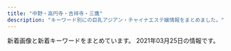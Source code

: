 ```yaml
---
title: "中野・高円寺・吉祥寺・三鷹"
description: "キーワード別にの巨乳アジアン・チャイナエステ嬢情報をまとめました。"
---
```


新着画像と新着キーワードをまとめています。
2021年03月25日の情報です。

<DmmAffiliateIns />
<KeywordTable
  shops={
    [
    {
        "name": "Candle \uff5e\u30ad\u30e3\u30f3\u30c9\u30eb\uff5e",
        "keywords": {},
        "img_links": [],
        "station": "JR\u837b\u7aaa\u99c5\u5357\u53e3",
        "url": "https://firelady.iest.info/"
    },
    {
        "name": "\u6c34\u8272",
        "station": "JR\u837b\u7aaa\u99c5\u5357\u53e3",
        "img_links": [
            "http://www.e-himawari.work/images/1.jpg",
            "http://www.e-himawari.work/img/yui1.jpg",
            "http://www.e-himawari.work/images/int1.jpg",
            "http://www.e-himawari.work/images/interior_t.jpg",
            "http://www.e-himawari.work/images/up.png",
            "http://www.e-himawari.work/img/nana1.jpg",
            "http://www.e-himawari.work/images/sys.jpg",
            "http://www.e-himawari.work/images/int2.jpg",
            "http://www.e-himawari.work/images/2.jpg",
            "http://www.e-himawari.work/images/tel.jpg",
            "http://www.e-himawari.work/images/head.jpg",
            "http://www.e-himawari.work/images/rec2.jpg",
            "http://www.e-himawari.work/images/4.jpg",
            "http://www.e-himawari.work/images/3.jpg",
            "http://www.e-himawari.work/img/kina3.jpg",
            "http://www.e-himawari.work/images/staff_t.jpg",
            "http://www.e-himawari.work/img/ayumi3.jpg",
            "http://www.e-himawari.work/images/ta.jpg",
            "http://www.e-himawari.work/img/kina1.jpg",
            "http://www.e-himawari.work/images/mobile.jpg",
            "http://www.e-himawari.work/img/ayumi2.jpg",
            "http://www.e-himawari.work/img/yui2.jpg",
            "http://www.e-himawari.work/img/ayumi1.jpg",
            "http://www.e-himawari.work/images/rec1.jpg",
            "http://www.e-himawari.work/img/kina2.jpg",
            "http://www.e-himawari.work/images/news.jpg"
        ],
        "keywords": {},
        "url": "http://www.e-himawari.work/"
    },
    {
        "keywords": {},
        "station": "\u65b9\u5357\u753a\u99c52\u756a\u51fa\u53e3",
        "url": "https://cc-relax.com/",
        "img_links": [],
        "name": "CUTE"
    },
    {
        "url": "http://sweet-honey.jpn.mn/",
        "keywords": {
            "E": 2,
            "\u30bb\u30af\u30b7\u30fc": 1,
            "D": 42,
            "86": 20,
            "85": 10,
            "88": 4,
            "87": 10
        },
        "img_links": [
            "http://sweet-honey.jpn.mn/images/room2.png",
            "http://sweet-honey.jpn.mn/photos/sites/68/2019/12/2019121009263189.jpg",
            "http://sweet-honey.jpn.mn/images/room4.jpg",
            "http://sweet-honey.jpn.mn/images/side_link02.png",
            "http://sweet-honey.jpn.mn/photos/sites/68/2020/11/2020111901322238.jpg",
            "http://sweet-honey.jpn.mn/images/mainimg02.png",
            "http://sweet-honey.jpn.mn/photos/sites/68/2021/02/202102191912083.jpg",
            "http://sweet-honey.jpn.mn/photos/sites/68/2019/12/2019122903172745.jpg",
            "http://sweet-honey.jpn.mn/photos/sites/68/2019/12/2019122903172723.jpg",
            "http://sweet-honey.jpn.mn/photos/sites/68/2021/01/2021012611141055.jpg",
            "http://sweet-honey.jpn.mn/images/ico01.png",
            "http://sweet-honey.jpn.mn/photos/sites/68/2019/12/2019121009263018.jpg",
            "http://sweet-honey.jpn.mn/photos/sites/68/2021/03/202103011432261.jpg",
            "http://sweet-honey.jpn.mn/photos/sites/68/2021/03/2021031710132979.jpg",
            "http://sweet-honey.jpn.mn/images/room1.jpg",
            "http://sweet-honey.jpn.mn/photos/sites/68/2021/01/2021012112500887.jpg",
            "http://sweet-honey.jpn.mn/images/room4.png",
            "http://sweet-honey.jpn.mn/images/room5.jpg",
            "http://sweet-honey.jpn.mn/images/mainimg01.png",
            "http://sweet-honey.jpn.mn/photos/sites/68/2020/11/2020111901330367.jpg",
            "http://sweet-honey.jpn.mn/images/side_link01.png",
            "http://sweet-honey.jpn.mn/photos/sites/68/2020/10/2020100307252790.jpg",
            "http://sweet-honey.jpn.mn/photos/sites/68/2020/09/2020092908051538.jpg",
            "http://sweet-honey.jpn.mn/photos/sites/68/2020/12/2020120908151915.jpg",
            "http://sweet-honey.jpn.mn/images/room2.jpg",
            "http://sweet-honey.jpn.mn/photos/sites/68/2020/12/2020121102071696.jpg",
            "http://sweet-honey.jpn.mn/images/side_link03.png",
            "http://sweet-honey.jpn.mn/photos/sites/68/2021/03/202103011433158.jpg",
            "http://sweet-honey.jpn.mn/photos/sites/68/2020/06/2020060401530098.jpg",
            "http://sweet-honey.jpn.mn/photos/sites/68/2021/03/2021030114320278.jpg",
            "http://sweet-honey.jpn.mn/photos/sites/68/2021/01/2021012611140172.jpg",
            "http://sweet-honey.jpn.mn/photos/sites/68/2019/12/2019121009263013.jpg",
            "http://sweet-honey.jpn.mn/photos/sites/68/2020/10/2020102804385899.jpg",
            "http://sweet-honey.jpn.mn/photos/sites/68/2021/03/2021031619292554.jpg",
            "http://sweet-honey.jpn.mn/photos/sites/68/2021/02/2021022218491863.jpg",
            "http://sweet-honey.jpn.mn/photos/sites/68/2020/06/2020060401504832.jpg",
            "http://sweet-honey.jpn.mn/photos/sites/68/2021/02/2021021919132751.jpg"
        ],
        "name": "\u30b9\u30a4\u30fc\u30c8\u30cf\u30cb\u30fc",
        "station": "JR\u837b\u7aaa\u99c5\u897f\u53e32"
    },
    {
        "img_links": [
            "http://yuyu.est-u.com/staff/moe/1.jpg",
            "http://yuyu.est-u.com/images/index_02.jpg",
            "http://yuyu.est-u.com/images/index_01.jpg",
            "http://yuyu.est-u.com/images/staff_11a.jpg",
            "http://yuyu.est-u.com/images/s1.jpg"
        ],
        "name": "\u3086\u3046\u3086\u3046",
        "url": "http://yuyu.est-u.com/",
        "station": "\u4e0a\u4e95\u8349\u99c5\u5357\u53e3",
        "keywords": {
            "C": 7
        }
    },
    {
        "keywords": {},
        "station": "JR\u837b\u7aaa\u99c5\u5357\u53e3",
        "img_links": [],
        "url": "http://tiamo.est.cm/",
        "name": "TIAMO \u30c6\u30a3\u30a2\u30e2"
    },
    {
        "url": "http://tiramisu-o.com/",
        "station": "JR\u837b\u7aaa\u99c5\u897f\u53e3",
        "name": "Tiramisu-\u30c6\u30a3\u30e9\u30df\u30b9-",
        "keywords": {
            "88": 2,
            "C": 4,
            "90": 1,
            "87": 11,
            "D": 12,
            "86": 2,
            "85": 1,
            "E": 1
        },
        "img_links": [
            "http://tiramisu-o.com/images/index_12.jpg",
            "http://tiramisu-o.com/uploads/74cae8e5ad5ff370a7835faa49a59ed0.jpg",
            "http://tiramisu-o.com/uploads/0576a8bf93edc11647c2e4e17ae1a0e1.jpg",
            "http://tiramisu-o.com/images/photo_11.jpg",
            "http://tiramisu-o.com/images/index_15.jpg",
            "http://tiramisu-o.com/uploads/7c58aaecf422209a030b99bb8792a1cf.jpg",
            "http://tiramisu-o.com/images/index_08.jpg",
            "http://tiramisu-o.com/uploads/702c1288dd9843aabfbb06d182fec4f4.jpg",
            "http://tiramisu-o.com/images/index_19.jpg",
            "http://tiramisu-o.com/images/index_22.jpg",
            "http://tiramisu-o.com/images/index_20.jpg",
            "http://tiramisu-o.com/uploads/7ad70e845e154bf3fac932727fb23777.jpg",
            "http://tiramisu-o.com/images/index_02.jpg",
            "http://tiramisu-o.com/uploads/a7263623a76fce9fd9e74e3c5231dde6.jpg",
            "http://tiramisu-o.com/images/girls_13.jpg",
            "http://tiramisu-o.com/images/index_07.jpg",
            "http://tiramisu-o.com/images/photo_12.jpg",
            "http://tiramisu-o.com/my_work/images/pic1.png",
            "http://tiramisu-o.com/uploads/01928d7157707ed584ed91afaee09aa7.jpg",
            "http://tiramisu-o.com/uploads/5884fb095e084ab1c3fb3c13535db9d6.jpg",
            "http://tiramisu-o.com/uploads/0f11fd28e7ec7bc3475d7e4d04d97321.jpg",
            "http://tiramisu-o.com/images/index_06.jpg",
            "http://tiramisu-o.com/images/index_16.jpg",
            "http://tiramisu-o.com/uploads/1a05c443783e211268f5fd91fee961e6.jpg",
            "http://tiramisu-o.com/images/index_10.jpg",
            "http://tiramisu-o.com/images/girls_11.jpg",
            "http://tiramisu-o.com/uploads/5978b51ecca66ca81d431bcaad128c75.jpg",
            "http://tiramisu-o.com/images/index_18.jpg",
            "http://tiramisu-o.com/uploads/ad5b83ad32836796dd7749edbda88c42.jpg",
            "http://tiramisu-o.com/images/index_09.jpg",
            "http://tiramisu-o.com/images/index_23.jpg",
            "http://tiramisu-o.com/images/index_03.jpg",
            "http://tiramisu-o.com/uploads/c16088aeb419267011cf1f6cb5153cea.jpg",
            "http://tiramisu-o.com/images/link_11.jpg",
            "http://tiramisu-o.com/uploads/6f76cd9eaff23d5d6398e9d606a901d1.jpg",
            "http://tiramisu-o.com/uploads/8db399091a85c075e1f0d0901aa7d948.jpg",
            "http://tiramisu-o.com/uploads/748d799dda38b94591609302af071dd7.jpg",
            "http://tiramisu-o.com/uploads/ece2636e552ccdbaf2cac9f9eee51c28.jpg",
            "http://tiramisu-o.com/images/index_17.jpg",
            "http://tiramisu-o.com/images/index_24.jpg",
            "http://tiramisu-o.com/images/index_04.jpg",
            "http://tiramisu-o.com/uploads/a127317ec4f5d0dc2281168df4090856.jpg",
            "http://tiramisu-o.com/uploads/4e0b8c43eddabd91acede0412c242113.jpg",
            "http://tiramisu-o.com/images/index_13.jpg",
            "http://tiramisu-o.com/uploads/24dc578533fbd40c88dba3454a90df13.jpg",
            "http://tiramisu-o.com/images/index_05.jpg",
            "http://tiramisu-o.com/images/index_01.jpg"
        ]
    },
    {
        "name": "\u3082\u307f\u30fc\u3086",
        "keywords": {
            "D": 5,
            "87": 5,
            "C": 5,
            "86": 5
        },
        "station": "JR\u9ad8\u5186\u5bfa\u99c5\u5357\u53e3",
        "img_links": [
            "http://f-rlx.xyz/images/index_04.jpg",
            "http://f-rlx.xyz/images/index_09.jpg",
            "http://f-rlx.xyz/images/rec_11.jpg",
            "http://f-rlx.xyz/images/index_12.jpg",
            "http://f-rlx.xyz/images/staff_11.jpg",
            "http://f-rlx.xyz/s/uploads/08.jpg",
            "http://f-rlx.xyz/s/uploads/06.jpg",
            "http://f-rlx.xyz/images/index_13.jpg",
            "http://f-rlx.xyz/s/images/slider/1.jpg",
            "http://f-rlx.xyz/s/images/slider/3.jpg",
            "http://f-rlx.xyz/s/images/t3.jpg",
            "http://f-rlx.xyz/girl/04.jpg",
            "http://f-rlx.xyz/s/images/kanban.jpg",
            "http://f-rlx.xyz/s/images/top_2.jpg",
            "http://f-rlx.xyz/images/index_15.jpg",
            "http://f-rlx.xyz/girl/02.jpg",
            "http://f-rlx.xyz/images/upload/thumb/612c61f669752eb1.jpg",
            "http://f-rlx.xyz/images/01.jpg",
            "http://f-rlx.xyz/s/images/service_01.png",
            "http://f-rlx.xyz/s/uploads/02.jpg",
            "http://f-rlx.xyz/s/images/t1.jpg",
            "http://f-rlx.xyz/s/image/nav_top.png",
            "http://f-rlx.xyz/s/image/nav_hotel.png",
            "http://f-rlx.xyz/images/index_27.jpg",
            "http://f-rlx.xyz/s/images/slider/prev.png",
            "http://f-rlx.xyz/images/index_10.jpg",
            "http://f-rlx.xyz/images/index_28.jpg",
            "http://f-rlx.xyz/s/image/nav_sys.png",
            "http://f-rlx.xyz/images/upload/thumb/87360a30af268254.jpg",
            "http://f-rlx.xyz/images/info_11.jpg",
            "http://f-rlx.xyz/images/upload/thumb/f4775f16c6fc9aa2.jpg",
            "http://f-rlx.xyz/images/index_01.jpg",
            "http://f-rlx.xyz/images/upload/thumb/90170edff42fc458.jpg",
            "http://f-rlx.xyz/s/images/slider/next.png",
            "http://f-rlx.xyz/images/upload/thumb/2efa8499992b3a9c.jpg",
            "http://f-rlx.xyz/images/upload/thumb/12c7dee67ce9a3ec.jpg",
            "http://f-rlx.xyz/girl/06.jpg",
            "http://f-rlx.xyz/s/images/okubokomachi.jpg",
            "http://f-rlx.xyz/images/rec.jpg",
            "http://f-rlx.xyz/images/upload/thumb/0365bf78f9f1e225.jpg",
            "http://f-rlx.xyz/images/index_19.jpg",
            "http://f-rlx.xyz/girl/03.jpg",
            "http://f-rlx.xyz/images/index_23.jpg",
            "http://f-rlx.xyz/s/images/iphone.png",
            "http://f-rlx.xyz/images/index_21.jpg",
            "http://f-rlx.xyz/images/upload/thumb/b40c9bdbc5a67fd9.jpg",
            "http://f-rlx.xyz/s/images/pc.png",
            "http://f-rlx.xyz/images/index_05.jpg",
            "http://f-rlx.xyz/images/03.jpg",
            "http://f-rlx.xyz/images/index_07.jpg",
            "http://f-rlx.xyz/images/upload/thumb/ce903c0949e659f6.jpg",
            "http://f-rlx.xyz/s/images/tel.png",
            "http://f-rlx.xyz/images/index_24.jpg",
            "http://f-rlx.xyz/images/index_06.jpg",
            "http://f-rlx.xyz/images/info.jpg",
            "http://f-rlx.xyz/images/index_17.jpg",
            "http://f-rlx.xyz/images/index_03.jpg",
            "http://f-rlx.xyz/images/index_08.jpg",
            "http://f-rlx.xyz/images/index_29.jpg",
            "http://f-rlx.xyz/images/upload/thumb/939a60785cc7a167.jpg",
            "http://f-rlx.xyz/s/image/nav_manga.png",
            "http://f-rlx.xyz/images/index_26.jpg",
            "http://f-rlx.xyz/s/image/nav_topics.png",
            "http://f-rlx.xyz/s/images/t2.jpg",
            "http://f-rlx.xyz/images/index_02.jpg",
            "http://f-rlx.xyz/images/index_20.jpg",
            "http://f-rlx.xyz/s/image/nav_cast.png",
            "http://f-rlx.xyz/images/upload/thumb/740e5dec2ca54806.jpg",
            "http://f-rlx.xyz/images/upload/thumb/b5b618087f90a9f8.jpg",
            "http://f-rlx.xyz/s/images/service_03.png",
            "http://f-rlx.xyz/images/upload/thumb/ca7495be19fbf15b.jpg",
            "http://f-rlx.xyz/images/index_16.jpg",
            "http://f-rlx.xyz/images/02.jpg",
            "http://f-rlx.xyz/images/upload/thumb/02f5c6f80e764efa.jpg",
            "http://f-rlx.xyz/s/images/t4.jpg"
        ],
        "url": "http://f-rlx.xyz/"
    },
    {
        "keywords": {},
        "name": "\u82b1\u706b",
        "url": "http://hanabi.iest.jp/",
        "img_links": [
            "http://hanabi.iest.jp/images/demo/slider/images/slide3.png",
            "http://hanabi.iest.jp/images/massage/massage_03b.jpg",
            "http://hanabi.iest.jp/images/home/index_tel.jpg",
            "http://hanabi.iest.jp/images/demo/slider/images/slide2.png",
            "http://hanabi.iest.jp/images/staff_image/staff_04a.jpg",
            "http://hanabi.iest.jp/images/top/top_04.jpg",
            "http://hanabi.iest.jp/images/staff_image/staff_06a.jpg",
            "http://hanabi.iest.jp/images/staff_image/staff_03b.jpg",
            "http://hanabi.iest.jp/images/massage/massage_04b.jpg",
            "http://hanabi.iest.jp/images/massage/massage_02a.jpg",
            "http://hanabi.iest.jp/images/top/top_02.jpg",
            "http://hanabi.iest.jp/images/staff_one/staff_ba.png",
            "http://hanabi.iest.jp/images/massage/massage_01a.jpg",
            "http://hanabi.iest.jp/images/staff_image/staff_01a.jpg",
            "http://hanabi.iest.jp/images/massage/massage_01b.jpg",
            "http://hanabi.iest.jp/images/home/top.jpg",
            "http://hanabi.iest.jp/images/top/top_03.jpg",
            "http://hanabi.iest.jp/images/staff_image/staff_03a.jpg",
            "http://hanabi.iest.jp/images/top/top_08.png",
            "http://hanabi.iest.jp/images/top/top_06.jpg",
            "http://hanabi.iest.jp/images/staff_image/staff_05b.jpg",
            "http://hanabi.iest.jp/images/top/top_05.jpg",
            "http://hanabi.iest.jp/images/top/top_01.jpg",
            "http://hanabi.iest.jp/images/massage/massage_02b.jpg",
            "http://hanabi.iest.jp/images/massage/massage_03a.jpg",
            "http://hanabi.iest.jp/images/staff_image/staff_04b.jpg",
            "http://hanabi.iest.jp/images/massage/massage_la.jpg",
            "http://hanabi.iest.jp/images/massage/massage_04a.jpg",
            "http://hanabi.iest.jp/images/staff/staff_top.png",
            "http://hanabi.iest.jp/images/demo/slider/images/slide1.png",
            "http://hanabi.iest.jp/images/home/index_11.jpg",
            "http://hanabi.iest.jp/images/staff_image/staff_06b.jpg",
            "http://hanabi.iest.jp/images/staff_image/staff_05a.jpg",
            "http://hanabi.iest.jp/images/index_page_top.png",
            "http://hanabi.iest.jp/images/home/index_13.jpg"
        ],
        "station": "\u6b66\u8535\u95a2\u99c5\u5357\u53e3"
    },
    {
        "station": "JR\u4e2d\u91ce\u99c5\u5357\u53e3",
        "name": "\u591c\u6765\u9999",
        "img_links": [
            "http://www.come0.work/uploads/201110/1-201110102F2323.jpg",
            "http://www.come0.work/templets/default/picture/top02.png",
            "http://www.come0.work/templets/default/picture/top03.png",
            "http://www.come0.work/uploads/201102/1-201102105636225.jpg",
            "http://www.come0.work/uploads/201102/1-201102105649605.jpg",
            "http://www.come0.work/templets/default/picture/tit5.jpg",
            "http://www.come0.work/templets/default/picture/tit2.jpg",
            "http://www.come0.work/templets/default/picture/sys1.jpg",
            "http://www.come0.work/templets/default/picture/footer.png",
            "http://www.come0.work/templets/default/picture/stal.png",
            "http://www.come0.work/templets/default/picture/top01.png",
            "http://www.come0.work/templets/default/picture/tit3.jpg",
            "http://www.come0.work/templets/default/picture/tit1.jpg",
            "http://www.come0.work/{dede:global.cfg_templets_skin/}/picture/cg01.jpg",
            "http://www.come0.work/templets/default/picture/tit4.jpg",
            "http://www.come0.work/{dede:global.cfg_templets_skin/}/picture/cg02.jpg"
        ],
        "keywords": {
            "\u4e73": 1
        },
        "url": "http://www.come0.work/"
    },
    {
        "name": "\u65b0\u53f0\u5317",
        "url": "http://hakanai.tokyo/",
        "station": "JR\u9ad8\u5186\u5bfa\u99c5\u5317\u53e3",
        "keywords": {
            "86": 6,
            "C": 12,
            "D": 3,
            "E": 3
        },
        "img_links": [
            "http://hakanai.tokyo/style/images/staff_line.png",
            "http://hakanai.tokyo/uploads/210112/1-210112161346461.jpg",
            "http://hakanai.tokyo/uploads/200703/1-200F314511G53.jpg",
            "http://hakanai.tokyo/style/images/girl-z2.jpg",
            "http://hakanai.tokyo/plus/images/room5.jpg",
            "http://hakanai.tokyo/uploads/210112/1-21011215202O45.jpg",
            "http://hakanai.tokyo/style/images/room4.jpg",
            "http://hakanai.tokyo/style/images/bj3.png",
            "http://hakanai.tokyo/uploads/200903/1-200Z3144H2605.jpg",
            "http://hakanai.tokyo/style/images/room2.jpg",
            "http://hakanai.tokyo/style/images/end.jpg",
            "http://hakanai.tokyo/uploads/210112/1-210112151422E5.jpg",
            "http://hakanai.tokyo/style/images/room1.jpg",
            "http://hakanai.tokyo/style/images/mobile.jpg",
            "http://hakanai.tokyo/uploads/201225/1-2012251A14GR.jpg",
            "http://hakanai.tokyo/style/images/dt.jpg",
            "http://hakanai.tokyo/style/images/room3.jpg",
            "http://hakanai.tokyo/uploads/210112/1-210112151943312.jpg",
            "http://hakanai.tokyo/uploads/210112/1-210112161334V9.jpg",
            "http://hakanai.tokyo/uploads/201225/1-2012251A210T8.jpg",
            "http://hakanai.tokyo/style/images/girl-z1.jpg",
            "http://hakanai.tokyo/uploads/210112/1-21011216131CG.jpg",
            "http://hakanai.tokyo/uploads/200903/1-200Z3144I92D.jpg",
            "http://hakanai.tokyo/uploads/200703/1-200F3144ZN57.jpg",
            "http://hakanai.tokyo/uploads/201225/1-2012251A2024P.jpg",
            "http://hakanai.tokyo/style/images/top.png",
            "http://hakanai.tokyo/uploads/200903/1-200Z3144JG54.jpg"
        ]
    },
    {
        "station": "JR\u897f\u837b\u7aaa\u99c5\u5317\u53e3",
        "url": "http://oil-msg.com/satsuki/",
        "img_links": [
            "http://oil-msg.com/satsuki/images/mainImages.jpg",
            "http://oil-msg.com/satsuki/images/p-6.jpg",
            "http://oil-msg.com/satsuki/images/price_awaawa.png",
            "http://oil-msg.com/satsuki/images/special_campaign.jpg",
            "http://oil-msg.com/satsuki/images/osirase.jpg",
            "http://oil-msg.com/satsuki/images/campaign.jpg",
            "http://oil-msg.com/satsuki/images/symbol_red.png",
            "http://oil-msg.com/satsuki/images/copy.jpg",
            "http://oil-msg.com/satsuki/images/p-2.jpg",
            "http://oil-msg.com/satsuki/images/price_oillymph.png",
            "http://oil-msg.com/satsuki/images/bnr_restart.jpg",
            "http://oil-msg.com/satsuki/images/price_other.png",
            "http://oil-msg.com/satsuki/images/t-3.png",
            "http://oil-msg.com/satsuki/images/p-3.jpg",
            "http://oil-msg.com/satsuki/images/p-4.jpg",
            "http://oil-msg.com/satsuki/images/back.png",
            "http://oil-msg.com/satsuki/images/price_awaawa-2.png",
            "http://oil-msg.com/satsuki/images/p-5.jpg",
            "http://oil-msg.com/satsuki/images/price_awaawa-1.png",
            "http://oil-msg.com/satsuki/images/p-1.jpg",
            "http://oil-msg.com/satsuki/images/price_awaawa-3.png",
            "http://oil-msg.com/satsuki/images/osirase-1.jpg"
        ],
        "name": "\u5f69\u6708",
        "keywords": {}
    },
    {
        "img_links": [
            "http://rainbow.esnavi.work/sp_nav03.png",
            "http://rainbow.esnavi.work/2020033010050818.jpg",
            "http://rainbow.esnavi.work/mimi.jpg",
            "http://rainbow.esnavi.work/sp_nav02.png",
            "http://rainbow.esnavi.work/2020033010050746.jpg",
            "http://rainbow.esnavi.work/2020022105435581.jpg",
            "http://rainbow.esnavi.work/tit_staff03.png",
            "http://rainbow.esnavi.work/kanban.jpg",
            "http://rainbow.esnavi.work/2020022105445070.jpg",
            "http://rainbow.esnavi.work/sp_nav01.png",
            "http://rainbow.esnavi.work/sp_top.jpg"
        ],
        "keywords": {
            "86": 15,
            "88": 4,
            "C": 13,
            "E": 4,
            "D": 15,
            "84": 1
        },
        "url": "http://rainbow.esnavi.work/",
        "name": "\u30ec\u30a4\u30f3\u30dc\u30fc",
        "station": "JR\u837b\u7aaa\u99c5\u897f\u53e3"
    },
    {
        "keywords": {
            "E": 11,
            "\u80f8": 3,
            "D": 16,
            "G": 3
        },
        "url": "https://aro-flower.com/",
        "name": "Aroma Flower\uff5e\u30a2\u30ed\u30de\u30d5\u30e9\u30ef\u30fc\uff5e",
        "station": "JR\u963f\u4f50\u30f6\u8c37\u99c5\u5357\u53e3",
        "img_links": [
            "https://aro-flower.com/wp-content/uploads/2020/12/1908765sa.jpg",
            "https://aro-flower.com/wp-content/uploads/2020/12/3908765sa.jpg",
            "https://aro-flower.com/wp-content/uploads/2019/03/srdtyfugih.jpg",
            "https://aro-flower.com/wp-content/uploads/2018/12/tyfugihojska.jpg",
            "https://aro-flower.com/wp-content/themes/este/img/tel01.png",
            "https://aro-flower.com/wp-content/themes/este/img/5.jpg",
            "https://aro-flower.com/wp-content/themes/este/img/3.jpg",
            "https://aro-flower.com/wp-content/uploads/2019/11/xcvbnmkpojihugy.jpg",
            "https://aro-flower.com/wp-content/themes/este/img/1.jpg",
            "https://aro-flower.com/wp-content/themes/este/img/top-img03b.png",
            "https://aro-flower.com/wp-content/themes/este/img/top-img03.png",
            "https://aro-flower.com/wp-content/themes/este/img/6.jpg",
            "https://aro-flower.com/wp-content/uploads/2019/01/sahoaaxsjlklslkla.jpg",
            "https://aro-flower.com/wp-content/themes/este/img/4.jpg",
            "https://aro-flower.com/wp-content/themes/este/img/top-img01.png",
            "https://aro-flower.com/wp-content/themes/este/img/tel.png",
            "https://aro-flower.com/wp-content/uploads/2019/09/wasedrftyguihoj.jpg",
            "https://aro-flower.com/wp-content/uploads/2020/12/2908765sa.jpg",
            "https://aro-flower.com/wp-content/themes/este/img/2.jpg",
            "https://aro-flower.com/wp-content/uploads/2020/10/0987654908765sa.jpg"
        ]
    },
    {
        "keywords": {
            "D": 10,
            "88": 20,
            "C": 46,
            "86": 30,
            "90": 10,
            "87": 40,
            "E": 40,
            "F": 20,
            "82": 10
        },
        "name": "Lotus\u30fb\u30ed\u30fc\u30bf\u30b9",
        "url": "https://aroma-pure.tyo.cm/",
        "img_links": [
            "https://aroma-pure.tyo.cm/images/room1.jpg",
            "https://aroma-pure.tyo.cm/images/top.jpg",
            "https://aroma-pure.tyo.cm/photos/sites/21/2021/01/2021010414411693.jpg",
            "https://aroma-pure.tyo.cm/photos/sites/21/2021/01/202101041312445.jpg",
            "https://aroma-pure.tyo.cm/photos/sites/21/2021/03/2021031814170511.jpeg",
            "https://aroma-pure.tyo.cm/images/room2.jpg",
            "https://aroma-pure.tyo.cm/images/s_news.png",
            "https://aroma-pure.tyo.cm/images/info.jpg",
            "https://aroma-pure.tyo.cm/photos/sites/21/2021/01/2021010414382373.jpeg",
            "https://aroma-pure.tyo.cm/images/line1.png",
            "https://aroma-pure.tyo.cm/images/room3.jpg",
            "https://aroma-pure.tyo.cm/photos/sites/21/2021/01/2021010411495688.jpg",
            "https://aroma-pure.tyo.cm/images/room4.jpg",
            "https://aroma-pure.tyo.cm/photos/sites/21/2021/02/2021021616401786.jpeg",
            "https://aroma-pure.tyo.cm/photos/sites/21/2021/01/202101041150360.jpg",
            "https://aroma-pure.tyo.cm/photos/sites/21/2021/01/2021010414393769.jpeg",
            "https://aroma-pure.tyo.cm/photos/sites/21/2021/01/202101041150360-e1611114029954.jpg",
            "https://aroma-pure.tyo.cm/photos/sites/21/2021/02/202103051052307.jpeg",
            "https://aroma-pure.tyo.cm/images/staff_bj4.png",
            "https://aroma-pure.tyo.cm/photos/sites/21/2021/01/2021010411582271.jpg",
            "https://aroma-pure.tyo.cm/images/zi_staff.png",
            "https://aroma-pure.tyo.cm/photos/sites/21/2021/03/2021031814170511-e1616048125826.jpeg",
            "https://aroma-pure.tyo.cm/photos/sites/21/2021/01/2021010413124668.jpg",
            "https://aroma-pure.tyo.cm/photos/sites/21/2021/01/202101041441242.jpeg"
        ],
        "station": "\u65b0\u9ad8\u5186\u5bfa\u99c51\u756a\u51fa\u53e3"
    },
    {
        "station": "JR\u837b\u7aaa\u99c5\u897f\u53e3",
        "url": "http://es-chocolat.xyz/",
        "keywords": {
            "85": 13,
            "84": 9,
            "87": 8,
            "86": 32
        },
        "img_links": [
            "http://es-chocolat.xyz/_src/18134187/bktotop.png",
            "http://es-chocolat.xyz/_src/18134351/navi_04.png",
            "http://es-chocolat.xyz/_src/18134217/sign.png",
            "http://es-chocolat.xyz/_src/18134196/navi_04.png",
            "http://es-chocolat.xyz/_src/22731312/1_20181127194254048.jpg",
            "http://es-chocolat.xyz/_src/22731555/wechatimg255.jpg",
            "http://es-chocolat.xyz/_src/20562416/navi_04.png",
            "http://es-chocolat.xyz/_src/50013777/bktotop.png",
            "http://es-chocolat.xyz/_src/18134382/bktotop.png",
            "http://es-chocolat.xyz/_src/18133950/3_15.png",
            "http://es-chocolat.xyz/_src/44966934/bottom.png",
            "http://es-chocolat.xyz/_src/18134402/navi_04.png",
            "http://es-chocolat.xyz/_src/18133937/img20180424160806536942.png",
            "http://es-chocolat.xyz/_src/28251430/img20181212223846686715.png",
            "http://es-chocolat.xyz/_src/33130175/img20190609213421023161.png",
            "http://es-chocolat.xyz/_src/33130677/img20190609220130143215.jpg",
            "http://es-chocolat.xyz/_src/33627328/22.png",
            "http://es-chocolat.xyz/_src/50013747/navi_04.png",
            "http://es-chocolat.xyz/_src/22138641/bottom.png",
            "http://es-chocolat.xyz/_src/18134335/bottom.png",
            "http://es-chocolat.xyz/_src/50013793/3_15.png",
            "http://es-chocolat.xyz/_src/18134414/navi2_03.png",
            "http://es-chocolat.xyz/_src/49902393/30.pic.jpg",
            "http://es-chocolat.xyz/_src/20562432/navi_04.png",
            "http://es-chocolat.xyz/_src/33129974/3_15.png",
            "http://es-chocolat.xyz/_src/33627570/695c3f0fd79807afc049cea9c67e75e.jpg",
            "http://es-chocolat.xyz/_src/18134165/3_15.png",
            "http://es-chocolat.xyz/_src/18134087/6_20181127194254137.jpg",
            "http://es-chocolat.xyz/_src/22731321/1_20181127194254048.jpg",
            "http://es-chocolat.xyz/_src/22138721/3_20181127194254125.jpg",
            "http://es-chocolat.xyz/_src/20562428/3_15.png",
            "http://es-chocolat.xyz/_src/18134410/navi2_01.png",
            "http://es-chocolat.xyz/_src/18134314/3_15.png",
            "http://es-chocolat.xyz/_src/18133943/sign.png",
            "http://es-chocolat.xyz/_src/49902396/31.jpg",
            "http://es-chocolat.xyz/_src/20562690/img20181212223846686715.png",
            "http://es-chocolat.xyz/_src/33130661/img20190609213421023161.png",
            "http://es-chocolat.xyz/_src/49902405/35.pic.jpg",
            "http://es-chocolat.xyz/_src/18133986/bottom.png",
            "http://es-chocolat.xyz/_src/18134400/navi_03.png",
            "http://es-chocolat.xyz/_src/18134341/22.png",
            "http://es-chocolat.xyz/_src/18134227/6_20181127194254137.jpg",
            "http://es-chocolat.xyz/_src/20562453/sign.png",
            "http://es-chocolat.xyz/_src/18134089/7.jpg",
            "http://es-chocolat.xyz/_src/50013821/bktotop.png",
            "http://es-chocolat.xyz/_src/18133968/navi_04.png",
            "http://es-chocolat.xyz/_src/18134317/navi_04.png",
            "http://es-chocolat.xyz/_src/18134186/22.png",
            "http://es-chocolat.xyz/_src/44966909/stafflist.png",
            "http://es-chocolat.xyz/_src/20562490/img20181212223846686715.png",
            "http://es-chocolat.xyz/_src/50013751/bktolist.png",
            "http://es-chocolat.xyz/_src/18134356/7.jpg",
            "http://es-chocolat.xyz/_src/20469703/slider2.jpg",
            "http://es-chocolat.xyz/_src/22138713/3_20181127194254125.jpg",
            "http://es-chocolat.xyz/_src/49902398/32.pic.jpg",
            "http://es-chocolat.xyz/_src/18134154/22.png",
            "http://es-chocolat.xyz/_src/20562434/4_20181127194254122.jpg",
            "http://es-chocolat.xyz/_src/22353698/wechatimg226.jpg",
            "http://es-chocolat.xyz/_src/33627299/navi_04.png",
            "http://es-chocolat.xyz/_src/33130662/img20190609213421010769.png",
            "http://es-chocolat.xyz/_src/18134152/sign.png",
            "http://es-chocolat.xyz/_src/18133945/22.png",
            "http://es-chocolat.xyz/_src/18134040/22.png",
            "http://es-chocolat.xyz/_src/22731313/navi_04.png",
            "http://es-chocolat.xyz/_src/18133948/navi_04.png",
            "http://es-chocolat.xyz/_src/18134420/navi2_06.png",
            "http://es-chocolat.xyz/_src/18134198/3_15.png",
            "http://es-chocolat.xyz/_src/18134019/3_15.png",
            "http://es-chocolat.xyz/_src/18134131/navi_04.png",
            "http://es-chocolat.xyz/_src/44966913/3_15.png",
            "http://es-chocolat.xyz/_src/22138623/navi_04.png",
            "http://es-chocolat.xyz/_src/22731319/navi_04.png",
            "http://es-chocolat.xyz/_src/22138577/bottom.png",
            "http://es-chocolat.xyz/_src/33130040/img20190609202615051222.jpg",
            "http://es-chocolat.xyz/_src/18134422/s1_20171130213841322.png",
            "http://es-chocolat.xyz/_src/22138584/bktotop.png",
            "http://es-chocolat.xyz/_src/33130055/bottom.png",
            "http://es-chocolat.xyz/_src/18134391/g3.png",
            "http://es-chocolat.xyz/_src/22731498/1_20181127194254048.jpg",
            "http://es-chocolat.xyz/_src/22138648/bktotop.png",
            "http://es-chocolat.xyz/_src/33627567/stafflist.png",
            "http://es-chocolat.xyz/_src/18134428/s4_20171130213927087.png",
            "http://es-chocolat.xyz/_src/50013797/stafflist.png",
            "http://es-chocolat.xyz/_src/33130032/navi_04.png",
            "http://es-chocolat.xyz/_src/50013798/navi_04.png",
            "http://es-chocolat.xyz/_src/18134418/navi2_05.png",
            "http://es-chocolat.xyz/_src/50013753/navi_04.png",
            "http://es-chocolat.xyz/_src/22731315/3_15.png",
            "http://es-chocolat.xyz/_src/18134042/bktotop.png",
            "http://es-chocolat.xyz/_src/22138622/3_20181127194254125.jpg",
            "http://es-chocolat.xyz/_src/18133963/bottom.png",
            "http://es-chocolat.xyz/_src/33627322/bottom.png",
            "http://es-chocolat.xyz/_src/18134339/sign.png",
            "http://es-chocolat.xyz/_src/18134184/sign.png",
            "http://es-chocolat.xyz/_src/50013795/bktolist.png",
            "http://es-chocolat.xyz/_src/33627303/stafflist.png",
            "http://es-chocolat.xyz/_src/22731317/bktolist.png",
            "http://es-chocolat.xyz/_src/22138560/navi_04.png",
            "http://es-chocolat.xyz/_src/22138554/navi_04.png",
            "http://es-chocolat.xyz/_src/33627326/sign.png",
            "http://es-chocolat.xyz/_src/33130036/bktolist.png",
            "http://es-chocolat.xyz/_src/49902403/34.pic.jpg",
            "http://es-chocolat.xyz/_src/18134389/g1.png",
            "http://es-chocolat.xyz/_src/50013818/sign.png",
            "http://es-chocolat.xyz/_src/44966915/bktolist.png",
            "http://es-chocolat.xyz/_src/50013742/stafflist.png",
            "http://es-chocolat.xyz/_src/33130059/sign.png",
            "http://es-chocolat.xyz/_src/18134379/sign.png",
            "http://es-chocolat.xyz/_src/33627304/navi_04.png",
            "http://es-chocolat.xyz/_src/50013749/3_15.png",
            "http://es-chocolat.xyz/_src/18134426/s3_20171130213911574.png",
            "http://es-chocolat.xyz/_src/44966918/navi_04.png",
            "http://es-chocolat.xyz/_src/22138733/staffs.png",
            "http://es-chocolat.xyz/_src/22138618/navi_04.png",
            "http://es-chocolat.xyz/_src/44966911/navi_04.png",
            "http://es-chocolat.xyz/_src/33130001/22.png",
            "http://es-chocolat.xyz/_src/18134017/navi_04.png",
            "http://es-chocolat.xyz/_src/50013791/navi_04.png",
            "http://es-chocolat.xyz/_src/22138562/2_20181127194254098.jpg",
            "http://es-chocolat.xyz/_src/44966917/stafflist.png",
            "http://es-chocolat.xyz/_src/18134219/22.png",
            "http://es-chocolat.xyz/_src/22731336/bottom.png",
            "http://es-chocolat.xyz/_src/50013774/sign.png",
            "http://es-chocolat.xyz/_src/18134228/7.jpg",
            "http://es-chocolat.xyz/_src/49902408/36.pic.jpg",
            "http://es-chocolat.xyz/_src/18134359/bktolist.png",
            "http://es-chocolat.xyz/_src/22138581/sign.png",
            "http://es-chocolat.xyz/_src/44966938/sign.png",
            "http://es-chocolat.xyz/_src/18134408/navi_07.png",
            "http://es-chocolat.xyz/_src/33129999/sign.png",
            "http://es-chocolat.xyz/_src/18134034/bottom.png",
            "http://es-chocolat.xyz/_src/18134390/g2.png",
            "http://es-chocolat.xyz/_src/33129976/img20190609202615063658.jpg",
            "http://es-chocolat.xyz/_src/18134316/6_20181127194254137.jpg",
            "http://es-chocolat.xyz/_src/18134416/navi2_04.png",
            "http://es-chocolat.xyz/_src/50013820/22.png",
            "http://es-chocolat.xyz/_src/50013743/stafflist2.png",
            "http://es-chocolat.xyz/_src/18134381/22.png",
            "http://es-chocolat.xyz/_src/22138647/22.png",
            "http://es-chocolat.xyz/_src/22138556/3_15.png",
            "http://es-chocolat.xyz/_src/18134319/bktolist.png",
            "http://es-chocolat.xyz/_src/22138645/sign.png",
            "http://es-chocolat.xyz/_src/20562456/bktotop.png",
            "http://es-chocolat.xyz/_src/49902400/33.pic.jpg",
            "http://es-chocolat.xyz/_src/44966949/stafflist.png",
            "http://es-chocolat.xyz/_src/44966940/22.png",
            "http://es-chocolat.xyz/_src/33130002/bktotop.png",
            "http://es-chocolat.xyz/_src/33627306/bktolist.png",
            "http://es-chocolat.xyz/_src/33129977/navi_04.png",
            "http://es-chocolat.xyz/_src/33129979/bktolist.png",
            "http://es-chocolat.xyz/_src/20562455/22.png",
            "http://es-chocolat.xyz/_src/18133970/3_15.png",
            "http://es-chocolat.xyz/_src/18134163/navi_04.png",
            "http://es-chocolat.xyz/_src/18133993/bktotop.png",
            "http://es-chocolat.xyz/_src/33627329/bktotop.png",
            "http://es-chocolat.xyz/_src/18133965/bktotop.png",
            "http://es-chocolat.xyz/_src/50013755/stafflist2.png",
            "http://es-chocolat.xyz/_src/18134342/bktotop.png",
            "http://es-chocolat.xyz/_src/18134406/navi_06.png",
            "http://es-chocolat.xyz/_src/22138625/bktolist.png",
            "http://es-chocolat.xyz/_src/20562430/bktolist.png",
            "http://es-chocolat.xyz/_src/50013879/wechatimg213.jpg",
            "http://es-chocolat.xyz/_src/18134375/bottom.png",
            "http://es-chocolat.xyz/_src/22731343/bktotop.png",
            "http://es-chocolat.xyz/_src/18134038/sign.png",
            "http://es-chocolat.xyz/_src/22138558/bktolist.png",
            "http://es-chocolat.xyz/_src/18134353/3_15.png",
            "http://es-chocolat.xyz/_src/18134220/bktotop.png",
            "http://es-chocolat.xyz/_src/20562449/bottom.png",
            "http://es-chocolat.xyz/_src/33130171/img20190609213421010769.png",
            "http://es-chocolat.xyz/_src/18134312/navi_04.png",
            "http://es-chocolat.xyz/_src/18134396/navi_01.png",
            "http://es-chocolat.xyz/_src/18133992/22.png",
            "http://es-chocolat.xyz/_src/18134148/bottom.png",
            "http://es-chocolat.xyz/_src/50013814/bottom.png",
            "http://es-chocolat.xyz/_src/22138620/3_15.png",
            "http://es-chocolat.xyz/_src/50013877/wechatimg215.jpg",
            "http://es-chocolat.xyz/_src/50013770/bottom.png",
            "http://es-chocolat.xyz/_src/18134213/bottom.png",
            "http://es-chocolat.xyz/_src/50013776/22.png",
            "http://es-chocolat.xyz/_src/22731340/sign.png",
            "http://es-chocolat.xyz/_src/33130671/img20190609215859327948.jpg",
            "http://es-chocolat.xyz/_src/33129972/navi_04.png",
            "http://es-chocolat.xyz/_src/50013858/stafflist.png",
            "http://es-chocolat.xyz/_src/44966941/bktotop.png",
            "http://es-chocolat.xyz/_src/22138583/22.png",
            "http://es-chocolat.xyz/_src/18133990/sign.png",
            "http://es-chocolat.xyz/_src/50013861/stafflist2.png",
            "http://es-chocolat.xyz/_src/33626992/stafflist.png",
            "http://es-chocolat.xyz/_src/18134398/navi_02.png",
            "http://es-chocolat.xyz/_src/33130034/3_15.png",
            "http://es-chocolat.xyz/_src/18134133/3_15.png",
            "http://es-chocolat.xyz/_src/22731342/22.png",
            "http://es-chocolat.xyz/_src/18134180/bottom.png",
            "http://es-chocolat.xyz/_src/33129995/bottom.png",
            "http://es-chocolat.xyz/_src/33130038/navi_04.png",
            "http://es-chocolat.xyz/_src/18134424/s2_20171130213856051.png",
            "http://es-chocolat.xyz/_src/18134404/navi_05.png",
            "http://es-chocolat.xyz/_src/33130061/22.png",
            "http://es-chocolat.xyz/_src/33627301/3_15.png",
            "http://es-chocolat.xyz/_src/18133956/botoom1.jpg",
            "http://es-chocolat.xyz/_src/33130062/bktotop.png",
            "http://es-chocolat.xyz/_src/18134155/bktotop.png",
            "http://es-chocolat.xyz/_src/18134357/navi_04.png",
            "http://es-chocolat.xyz/_src/44966950/wechatimg32.jpg",
            "http://es-chocolat.xyz/_src/18134412/navi2_02.png"
        ],
        "name": "\u30b7\u30e7\u30b3\u30e9"
    },
    {
        "keywords": {
            "86": 8,
            "D": 12,
            "85": 8,
            "87": 8,
            "C": 12
        },
        "img_links": [
            "http://www.relaxation-hana.xyz/files/004.jpg",
            "http://www.relaxation-hana.xyz/files/008-03.jpg",
            "http://www.relaxation-hana.xyz/images/mainImg_sub.jpg",
            "http://www.relaxation-hana.xyz/images/icon_info.png",
            "http://www.relaxation-hana.xyz/files/006-03.jpg",
            "http://www.relaxation-hana.xyz/files/007.jpg",
            "http://www.relaxation-hana.xyz/files/006.jpg",
            "http://www.relaxation-hana.xyz/files/007-02.jpg",
            "http://www.relaxation-hana.xyz/images/icon_staff.png",
            "http://www.relaxation-hana.xyz/files/006-02.jpg",
            "http://www.relaxation-hana.xyz/files/005.jpg",
            "http://www.relaxation-hana.xyz/files/001.jpg",
            "http://www.relaxation-hana.xyz/files/008-02.jpg",
            "http://www.relaxation-hana.xyz/files/007-03.jpg",
            "http://www.relaxation-hana.xyz/files/005-02.jpg",
            "http://www.relaxation-hana.xyz/files/001-03.jpg",
            "http://www.relaxation-hana.xyz/files/004-03.jpg",
            "http://www.relaxation-hana.xyz/images/index_sm.png",
            "http://www.relaxation-hana.xyz/images/icon_top.png",
            "http://www.relaxation-hana.xyz/images/icon_tel.png",
            "http://www.relaxation-hana.xyz/files/004-02.jpg",
            "http://www.relaxation-hana.xyz/images/btn2.png",
            "http://www.relaxation-hana.xyz/files/005-03.jpg",
            "http://www.relaxation-hana.xyz/files/008.jpg",
            "http://www.relaxation-hana.xyz/files/001-02.jpg"
        ],
        "name": "\u30ea\u30e9\u30af\u30bc\u30fc\u30b7\u30e7\u30f3\u83ef",
        "station": "\u6771\u9ad8\u5186\u5bfa\u99c5",
        "url": "http://www.relaxation-hana.xyz/"
    },
    {
        "url": "http://www.aroma-rosa.info/",
        "img_links": [
            "http://www.aroma-rosa.info/files/005.jpg",
            "http://www.aroma-rosa.info/files/014.jpg",
            "http://www.aroma-rosa.info/images/m3.jpg",
            "http://www.aroma-rosa.info/files/005-03.jpg",
            "http://www.aroma-rosa.info/files/016.jpg",
            "http://www.aroma-rosa.info/files/004-02.jpg",
            "http://www.aroma-rosa.info/files/015.jpg",
            "http://www.aroma-rosa.info/files/002-03.jpg",
            "http://www.aroma-rosa.info/files/006.jpg",
            "http://www.aroma-rosa.info/images/m4.jpg",
            "http://www.aroma-rosa.info/files/008-02.jpg",
            "http://www.aroma-rosa.info/files/014-02.jpg",
            "http://www.aroma-rosa.info/images/b-tel.png",
            "http://www.aroma-rosa.info/files/004-03.jpg",
            "http://www.aroma-rosa.info/images/m6.jpg",
            "http://www.aroma-rosa.info/images/rsubt1.png",
            "http://www.aroma-rosa.info/files/005-02.jpg",
            "http://www.aroma-rosa.info/files/015-03.jpg",
            "http://www.aroma-rosa.info/files/013.jpg",
            "http://www.aroma-rosa.info/images/tel2.png",
            "http://www.aroma-rosa.info/files/013-03.jpg",
            "http://www.aroma-rosa.info/images/rsubt4.png",
            "http://www.aroma-rosa.info/images/rsubt7.png",
            "http://www.aroma-rosa.info/images/rsubt3.png",
            "http://www.aroma-rosa.info/images/slider-img002.jpg",
            "http://www.aroma-rosa.info/files/002.jpg",
            "http://www.aroma-rosa.info/images/m1.jpg",
            "http://www.aroma-rosa.info/images/rsubt2.png",
            "http://www.aroma-rosa.info/images/m2.jpg",
            "http://www.aroma-rosa.info/files/006-02.jpg",
            "http://www.aroma-rosa.info/images/rsubt6.png",
            "http://www.aroma-rosa.info/images/rsubt5.png",
            "http://www.aroma-rosa.info/files/016-03.jpg",
            "http://www.aroma-rosa.info/files/002-02.jpg",
            "http://www.aroma-rosa.info/files/004.jpg",
            "http://www.aroma-rosa.info/files/006-03.jpg",
            "http://www.aroma-rosa.info/files/013-02.jpg",
            "http://www.aroma-rosa.info/images/slider-img001.jpg",
            "http://www.aroma-rosa.info/files/015-02.jpg",
            "http://www.aroma-rosa.info/files/003-02.jpg",
            "http://www.aroma-rosa.info/files/008-03.jpg",
            "http://www.aroma-rosa.info/files/016-02.jpg",
            "http://www.aroma-rosa.info/files/003.jpg",
            "http://www.aroma-rosa.info/files/008.jpg",
            "http://www.aroma-rosa.info/images/b-online.png",
            "http://www.aroma-rosa.info/files/014-03.jpg",
            "http://www.aroma-rosa.info/files/003-03.jpg"
        ],
        "name": "\u30ed\u30fc\u30b6",
        "keywords": {
            "84": 8,
            "87": 32,
            "86": 8,
            "85": 24,
            "88": 8,
            "C": 24,
            "D": 56
        },
        "station": "JR\u837b\u7aaa\u99c5\u897f\u53e3"
    },
    {
        "station": "JR\u4e2d\u91ce\u99c5\u5357\u53e3",
        "keywords": {
            "D": 2,
            "88": 4,
            "86": 3,
            "85": 2
        },
        "img_links": [
            "http://yumi-haru.work/img/s4.jpg",
            "http://yumi-haru.work/sp/img/s3.jpg",
            "http://yumi-haru.work/sp/img/t-a.jpg",
            "http://yumi-haru.work/sp/img/acc.jpg",
            "http://yumi-haru.work/img/sta8.jpg",
            "http://yumi-haru.work/img/th.png",
            "http://yumi-haru.work/sp/img/info.jpg",
            "http://yumi-haru.work/sp/img/tel.jpg",
            "http://yumi-haru.work/img/sta9.jpg",
            "http://yumi-haru.work/sp/img/sys.jpg",
            "http://yumi-haru.work/img/bb.png",
            "http://yumi-haru.work/img/s2.jpg",
            "http://yumi-haru.work/img/sta3.jpg",
            "http://yumi-haru.work/img/mo.png",
            "http://yumi-haru.work/sp/img/sta4.jpg",
            "http://yumi-haru.work/img/sta4.jpg",
            "http://yumi-haru.work/img/s9.jpg",
            "http://yumi-haru.work/sp/img/s9.jpg",
            "http://yumi-haru.work/img/s8.jpg",
            "http://yumi-haru.work/sp/img/t-o.jpg",
            "http://yumi-haru.work/sp/img/botton.jpg",
            "http://yumi-haru.work/sp/img/sta9.jpg",
            "http://yumi-haru.work/img/nos.jpg",
            "http://yumi-haru.work/img/top2.png",
            "http://yumi-haru.work/sp/img/tel2.jpg",
            "http://yumi-haru.work/sp/img/sta8.jpg",
            "http://yumi-haru.work/sp/img/s8.jpg",
            "http://yumi-haru.work/img/s3.jpg",
            "http://yumi-haru.work/sp/img/t-s.jpg",
            "http://yumi-haru.work/sp/img/pc.jpg",
            "http://yumi-haru.work/sp/img/pic.jpg",
            "http://yumi-haru.work/sp/img/time.jpg",
            "http://yumi-haru.work/sp/img/t-t.jpg",
            "http://yumi-haru.work/sp/img/t-r.jpg",
            "http://yumi-haru.work/sp/img/tit.jpg",
            "http://yumi-haru.work/img/acc.jpg",
            "http://yumi-haru.work/sp/img/add.jpg",
            "http://yumi-haru.work/sp/img/s4.jpg"
        ],
        "url": "http://yumi-haru.work/",
        "name": "\u3086\u307f\u306e\u306f\u308b"
    },
    {
        "name": "\u9999\u604b",
        "img_links": [],
        "keywords": {},
        "url": "https://xyz-relax.com/",
        "station": "\u65b9\u5357\u753a\u99c52\u756a\u51fa\u53e3"
    },
    {
        "keywords": {
            "C": 18,
            "D": 4,
            "84": 1,
            "87": 1,
            "86": 3,
            "85": 1
        },
        "name": "SPA ONLY ONE",
        "img_links": [
            "http://spa-only-one.jpn.mn/images/pick.jpg",
            "http://spa-only-one.jpn.mn/photos/sites/15/2018/05/2018052706482112.jpg",
            "http://spa-only-one.jpn.mn/images/s4.jpg",
            "http://spa-only-one.jpn.mn/photos/sites/15/2017/11/2017111706403963.jpg",
            "http://spa-only-one.jpn.mn/images/s5.jpg",
            "http://spa-only-one.jpn.mn/images/top.png",
            "http://spa-only-one.jpn.mn/images/s_staff.png",
            "http://spa-only-one.jpn.mn/photos/sites/15/2020/06/2020062320024668.jpg",
            "http://spa-only-one.jpn.mn/photos/sites/15/2018/02/2018020401442712-e1519260883926.jpg",
            "http://spa-only-one.jpn.mn/images/s_link.png",
            "http://spa-only-one.jpn.mn/images/girl-z1.jpg",
            "http://spa-only-one.jpn.mn/images/mobile.jpg",
            "http://spa-only-one.jpn.mn/photos/sites/15/2018/09/201809070336043.jpg",
            "http://spa-only-one.jpn.mn/images/s6.jpg",
            "http://spa-only-one.jpn.mn/photos/sites/15/2018/05/2018050703260387.jpg",
            "http://spa-only-one.jpn.mn/photos/sites/15/2018/05/2018052706473315.jpg",
            "http://spa-only-one.jpn.mn/photos/sites/15/2018/05/2018052706514671.jpg",
            "http://spa-only-one.jpn.mn/photos/sites/15/2018/05/2018052706491571.jpg",
            "http://spa-only-one.jpn.mn/photos/sites/15/2018/05/2018052706463940.jpg",
            "http://spa-only-one.jpn.mn/images/s2.jpg",
            "http://spa-only-one.jpn.mn/photos/sites/15/2018/05/2018052706495271.jpg",
            "http://spa-only-one.jpn.mn/images/girl-z2.jpg",
            "http://spa-only-one.jpn.mn/images/news.jpg"
        ],
        "station": "JR\u837b\u7aaa\u99c5\u5317\u53e3",
        "url": "http://spa-only-one.jpn.mn/"
    },
    {
        "name": "Selene*\u30bb\u30ec\u30fc\u30cd",
        "station": "JR\u6771\u4e2d\u91ce\u99c5\u6771\u53e3",
        "url": "http://www.es-selene.link/",
        "keywords": {},
        "img_links": [
            "http://www.es-selene.link/img/sora1.jpg",
            "http://www.es-selene.link/staff/miki.jpg",
            "http://www.es-selene.link/sp/images/ac2.jpg",
            "http://www.es-selene.link/images/ac2.png",
            "http://www.es-selene.link/sp/img/yui1.jpg",
            "http://www.es-selene.link/staff/aris.jpg",
            "http://www.es-selene.link/sp/images/time.jpg",
            "http://www.es-selene.link/sp/images/rec2.jpg",
            "http://www.es-selene.link/sp/images/sys3.jpg",
            "http://www.es-selene.link/sp/images/staff_t.jpg",
            "http://www.es-selene.link/sp/staff/yuki.jpg",
            "http://www.es-selene.link/sp/images/ameba.jpg",
            "http://www.es-selene.link/staff/yuki.jpg",
            "http://www.es-selene.link/sp/images/tel.jpg",
            "http://www.es-selene.link/sp/images/int1.jpg",
            "http://www.es-selene.link/images/head.jpg",
            "http://www.es-selene.link/sp/staff/yui.jpg",
            "http://www.es-selene.link/sp/images/top.jpg",
            "http://www.es-selene.link/images/line.png",
            "http://www.es-selene.link/sp/img/ena1.jpg",
            "http://www.es-selene.link/sp/img/yuki1.jpg",
            "http://www.es-selene.link/staff/yui.jpg",
            "http://www.es-selene.link/sp/images/sys2.jpg",
            "http://www.es-selene.link/sp/img/sora1.jpg",
            "http://www.es-selene.link/sp/staff/miki.jpg",
            "http://www.es-selene.link/sp/menu/staff.jpg",
            "http://www.es-selene.link/sp/images/pc.jpg",
            "http://www.es-selene.link/sp/images/sys1.jpg",
            "http://www.es-selene.link/images/int2.png",
            "http://www.es-selene.link/images/sys1.png",
            "http://www.es-selene.link/images/news.jpg",
            "http://www.es-selene.link/sp/images/ac1.jpg",
            "http://www.es-selene.link/images/sys2.png",
            "http://www.es-selene.link/sp/images/sys4.jpg",
            "http://www.es-selene.link/sp/menu/interior.jpg",
            "http://www.es-selene.link/sp/images/int2.jpg",
            "http://www.es-selene.link/sp/images/head.jpg",
            "http://www.es-selene.link/sp/images/sisu_t.jpg",
            "http://www.es-selene.link/img/yuki1.jpg",
            "http://www.es-selene.link/img/yui1.jpg",
            "http://www.es-selene.link/sp/images/interior_t.jpg",
            "http://www.es-selene.link/images/ac1.png",
            "http://www.es-selene.link/images/mobile.jpg",
            "http://www.es-selene.link/images/koko_200x40.png",
            "http://www.es-selene.link/sp/img/miki1.jpg",
            "http://www.es-selene.link/sp/images/news_t.jpg",
            "http://www.es-selene.link/img/ena1.jpg",
            "http://www.es-selene.link/sp/images/rec1.jpg",
            "http://www.es-selene.link/images/interior_t.png",
            "http://www.es-selene.link/img/miki1.jpg",
            "http://www.es-selene.link/images/sm.jpg",
            "http://www.es-selene.link/images/staff_t.png",
            "http://www.es-selene.link/staff/ena.jpg",
            "http://www.es-selene.link/sp/staff/ena.jpg",
            "http://www.es-selene.link/sp/staff/aris.jpg",
            "http://www.es-selene.link/sp/menu/top.jpg",
            "http://www.es-selene.link/sp/images/sys5.jpg",
            "http://www.es-selene.link/sp/images/footer.jpg",
            "http://www.es-selene.link/sp/images/newsb.jpg",
            "http://www.es-selene.link/images/int1.png",
            "http://www.es-selene.link/img/aris1.jpg",
            "http://www.es-selene.link/staff/sora.jpg",
            "http://www.es-selene.link/sp/staff/sora.jpg",
            "http://www.es-selene.link/sp/img/aris1.jpg"
        ]
    },
    {
        "keywords": {},
        "name": "\u30bd\u30d7\u30e9\u30ce",
        "url": "https://x-aroma.com/",
        "img_links": [],
        "station": "JR\u837b\u7aaa\u99c5\u5357\u53e3"
    },
    {
        "keywords": {
            "83": 10,
            "E": 44,
            "88": 22,
            "90": 22,
            "84": 22,
            "D": 22,
            "C": 10
        },
        "img_links": [
            "http://flower.este.work/road01.jpg",
            "http://flower.este.work/road04.jpg",
            "http://flower.este.work/2/uploadimg/1605325559.jpg",
            "http://flower.este.work/2/uploadimg/1588680350.jpg",
            "http://flower.este.work/2/uploadimg/1605325605.jpg",
            "http://flower.este.work/2/uploadimg/1605325806.jpg",
            "http://flower.este.work/2/uploadimg/1582956017.jpg",
            "http://flower.este.work/2/uploadimg/1594008592.jpg",
            "http://flower.este.work/2/uploadimg/1582955908.jpg",
            "http://flower.este.work/road02.jpg",
            "http://flower.este.work/2/uploadimg/1605327663.jpg",
            "http://flower.este.work/2/uploadimg/1582956078.jpg",
            "http://flower.este.work/road03.jpg",
            "http://flower.este.work/clock-5cc2bd5bcb7451b383ea47c700e43ebef3d82c1ed848c3d687cdd456fbe5589c.png",
            "http://flower.este.work/tel-c3a2f172a4364233cf4953ba8413cf3ce106683e214ac163f0bcec0a8d4147e4.png"
        ],
        "station": "JR\u5409\u7965\u5bfa\u99c5\u5317\u53e3",
        "name": "Flower",
        "url": "http://flower.este.work/"
    },
    {
        "url": "http://esthe-taiwanspa.com/",
        "name": "\u53f0\u6e7eSpa",
        "station": "JR\u837b\u7aaa\u99c5\u897f\u53e3",
        "keywords": {},
        "img_links": [
            "http://esthe-taiwanspa.com/img/anna.png",
            "http://esthe-taiwanspa.com/img/rei02.jpg",
            "http://esthe-taiwanspa.com/img/head_img.png",
            "http://esthe-taiwanspa.com/img/mask02.jpg",
            "http://esthe-taiwanspa.com/img/topbg02.jpg",
            "http://esthe-taiwanspa.com/img/sara002.jpg",
            "http://esthe-taiwanspa.com/img/sara2.jpg",
            "http://esthe-taiwanspa.com/img/corona-5.jpg",
            "http://esthe-taiwanspa.com/img/aya001.jpg",
            "http://esthe-taiwanspa.com/img/reina3.jpg",
            "http://esthe-taiwanspa.com/img/tel_img.png",
            "http://esthe-taiwanspa.com/img/emi001.jpg",
            "http://esthe-taiwanspa.com/img/mask04.jpg",
            "http://esthe-taiwanspa.com/img/corona-3.jpg",
            "http://esthe-taiwanspa.com/img/pagetop.png",
            "http://esthe-taiwanspa.com/img/hina.jpg",
            "http://esthe-taiwanspa.com/img/mizuho03.jpg",
            "http://esthe-taiwanspa.com/img/corona-4.jpg",
            "http://esthe-taiwanspa.com/img/yuki.jpg",
            "http://esthe-taiwanspa.com/img/honoka02.jpg",
            "http://esthe-taiwanspa.com/img/photo_01.jpg",
            "http://esthe-taiwanspa.com/img/mask03.jpg",
            "http://esthe-taiwanspa.com/img/corona-2.jpg",
            "http://esthe-taiwanspa.com/img/nana2.jpg",
            "http://esthe-taiwanspa.com/img/ami.jpg",
            "http://esthe-taiwanspa.com/img/mami.jpg",
            "http://esthe-taiwanspa.com/img/mask05.jpg",
            "http://esthe-taiwanspa.com/img/mask01.jpg"
        ]
    },
    {
        "keywords": {
            "87": 1,
            "\u30bb\u30af\u30b7\u30fc": 3,
            "85": 1,
            "86": 2,
            "D": 2,
            "C": 2
        },
        "name": "\u30e9\u30ad\u30e5\u30a2",
        "img_links": [
            "http://lacure.oks.bz/photos/sites/19/2021/01/2021011112261455.jpg",
            "http://lacure.oks.bz/images/m1.jpg",
            "http://lacure.oks.bz/photos/sites/19/2017/06/staff1-e1523757806454.jpg",
            "http://lacure.oks.bz/images/m4.jpg",
            "http://lacure.oks.bz/photos/sites/19/2021/01/202101111226158.jpg",
            "http://lacure.oks.bz/images/room4.jpg",
            "http://lacure.oks.bz/images/s_staff.png",
            "http://lacure.oks.bz/images/1.jpg",
            "http://lacure.oks.bz/photos/sites/19/2021/01/2021011112261593.jpg",
            "http://lacure.oks.bz/photos/sites/19/2021/01/2021010611082189.jpg",
            "http://lacure.oks.bz/photos/sites/19/2021/01/2021011112261794.jpg",
            "http://lacure.oks.bz/images/m3.jpg",
            "http://lacure.oks.bz/photos/sites/19/2021/01/2021011112261438.jpg",
            "http://lacure.oks.bz/images/pick.jpg",
            "http://lacure.oks.bz/photos/sites/19/2020/06/2020062110315080.jpg",
            "http://lacure.oks.bz/images/room1.jpg",
            "http://lacure.oks.bz/photos/sites/19/2021/01/2021011112394134.jpg",
            "http://lacure.oks.bz/photos/sites/19/2021/01/2021011112443789.jpg",
            "http://lacure.oks.bz/images/room2.jpg",
            "http://lacure.oks.bz/photos/sites/19/2021/01/2021011112261833.jpg",
            "http://lacure.oks.bz/images/m2.jpg",
            "http://lacure.oks.bz/photos/sites/19/2021/01/2021011112261516.jpg",
            "http://lacure.oks.bz/images/face_bj1.png",
            "http://lacure.oks.bz/images/mobile.jpg",
            "http://lacure.oks.bz/images/face.jpg",
            "http://lacure.oks.bz/photos/sites/19/2021/01/202101111226185.jpg",
            "http://lacure.oks.bz/photos/sites/19/2021/01/2021011112261830.jpg",
            "http://lacure.oks.bz/images/news.jpg",
            "http://lacure.oks.bz/photos/sites/19/2021/01/2021011112261964.jpg",
            "http://lacure.oks.bz/images/top.jpg",
            "http://lacure.oks.bz/photos/sites/19/2021/01/2021011112261781.jpg",
            "http://lacure.oks.bz/photos/sites/19/2021/01/2021011112261714.jpg",
            "http://lacure.oks.bz/images/room3.jpg",
            "http://lacure.oks.bz/photos/sites/19/2021/01/2021011112393578.jpg",
            "http://lacure.oks.bz/photos/sites/19/2021/01/2021011112261995.jpg"
        ],
        "station": "JR\u837b\u7aaa\u99c5\u5357\u53e3",
        "url": "http://lacure.oks.bz/"
    },
    {
        "keywords": {},
        "station": "\u4e0a\u77f3\u795e\u4e95\u99c5\u5357\u53e3",
        "img_links": [
            "http://arm-esthe.com/images/news_bj3.jpg",
            "http://arm-esthe.com/images/s_link.png",
            "http://arm-esthe.com/images/staff_bj3.jpg",
            "http://arm-esthe.com/images/s_news.png",
            "http://arm-esthe.com/images/s_staff.png",
            "http://arm-esthe.com/staff/sakura/01.jpg",
            "http://arm-esthe.com/images/top.jpg",
            "http://arm-esthe.com/staff/kaori/01.jpg",
            "http://arm-esthe.com/staff/nana/01.jpg",
            "http://arm-esthe.com/images/staff0.jpg",
            "http://arm-esthe.com/staff/maya/01.jpg"
        ],
        "url": "http://arm-esthe.com/",
        "name": "\u30d0\u30ca\u30ca"
    },
    {
        "name": "\u30e6\u30a6\u30a2\u30f3\u30c9\u30df\u30fc",
        "url": "https://yu-rinpa.tokyo/",
        "img_links": [
            "https://yu-rinpa.tokyo/wp-content/uploads/2019/06/1sahuishjasa.jpg",
            "https://yu-rinpa.tokyo/wp-content/themes/este/img/4.jpg",
            "https://yu-rinpa.tokyo/wp-content/uploads/2018/12/warestd78.jpg",
            "https://yu-rinpa.tokyo/wp-content/themes/este/img/3.jpg",
            "https://yu-rinpa.tokyo/wp-content/uploads/2019/06/1saihoaujaa.jpg",
            "https://yu-rinpa.tokyo/wp-content/themes/este/img/top-img03.png",
            "https://yu-rinpa.tokyo/wp-content/uploads/2019/06/1sahioaja.jpg",
            "https://yu-rinpa.tokyo/wp-content/uploads/2018/12/4388fd7381a30d84934c3516c70a269a.jpg",
            "https://yu-rinpa.tokyo/wp-content/uploads/2019/06/3shiaosja.jpg",
            "https://yu-rinpa.tokyo/wp-content/themes/este/img/2.jpg",
            "https://yu-rinpa.tokyo/wp-content/themes/este/img/tel01.png",
            "https://yu-rinpa.tokyo/wp-content/themes/este/img/top-img01.png",
            "https://yu-rinpa.tokyo/wp-content/themes/este/img/1.jpg",
            "https://yu-rinpa.tokyo/wp-content/themes/este/img/top-img04.png",
            "https://yu-rinpa.tokyo/wp-content/themes/este/img/tel.png",
            "https://yu-rinpa.tokyo/wp-content/themes/este/img/top-img02.png"
        ],
        "keywords": {
            "C": 4,
            "D": 17
        },
        "station": "JR\u4e2d\u91ce\u99c5\u5317\u53e3"
    },
    {
        "station": "\u65b0\u4e2d\u91ce\u99c54\u756a\u51fa\u53e3",
        "img_links": [
            "https://nakano-mensesthe.com/room/1.jpg",
            "https://nakano-mensesthe.com/room/3.jpg",
            "https://nakano-mensesthe.com/menu/gallery.png",
            "https://nakano-mensesthe.com/images/footer-l.png",
            "https://nakano-mensesthe.com/menu/friend.png",
            "https://nakano-mensesthe.com/room/2.jpg",
            "https://nakano-mensesthe.com/room/4.jpg",
            "https://nakano-mensesthe.com/icon/line.png",
            "https://nakano-mensesthe.com/staff/nana-s1.jpg",
            "https://nakano-mensesthe.com/button/blog.png",
            "https://nakano-mensesthe.com/room/8.jpg",
            "https://nakano-mensesthe.com/staff/nana-l1.jpg",
            "https://nakano-mensesthe.com/room/esthe3.jpg",
            "https://nakano-mensesthe.com/2019/10/05/tenpo.jpg",
            "https://nakano-mensesthe.com/button/home.png",
            "https://nakano-mensesthe.com/room/esthe1.jpg",
            "https://nakano-mensesthe.com/menu/info.png",
            "https://nakano-mensesthe.com/2019/08/31/1.jpg",
            "https://nakano-mensesthe.com/staff/yuri-l1.jpg",
            "https://nakano-mensesthe.com/2020/12/21/eri.jpg",
            "https://nakano-mensesthe.com/images/main1.jpg",
            "https://nakano-mensesthe.com/menu/home.png",
            "https://nakano-mensesthe.com/icon/twitter.png",
            "https://nakano-mensesthe.com/room/esthe2.jpg",
            "https://nakano-mensesthe.com/staff/aki-s1.jpg",
            "https://nakano-mensesthe.com/button/staff.png",
            "https://nakano-mensesthe.com/link/mens-esthe.png",
            "https://nakano-mensesthe.com/staff/yuri-s1.jpg",
            "https://nakano-mensesthe.com/icon/yelp.png",
            "https://nakano-mensesthe.com/menu/blog.png",
            "https://nakano-mensesthe.com/staff/aki-l1.jpg",
            "https://nakano-mensesthe.com/images/footer-r.png",
            "https://nakano-mensesthe.com/images/main-sp.jpg",
            "https://nakano-mensesthe.com/staff/eri-l1.jpg",
            "https://nakano-mensesthe.com/staff/eri-s1.jpg",
            "https://nakano-mensesthe.com/icon/facebook.png",
            "https://nakano-mensesthe.com/images/header3.png",
            "https://nakano-mensesthe.com/room/7.jpg",
            "https://nakano-mensesthe.com/images/clear.png"
        ],
        "name": "\u6574\u4f53\u697d",
        "keywords": {},
        "url": "https://nakano-mensesthe.com/"
    },
    {
        "keywords": {},
        "url": "http://relax-esthe.blue/",
        "name": "Cherry-\u30c1\u30a7\u30ea\u30fc-",
        "img_links": [
            "http://relax-esthe.blue/images/cg1.jpg",
            "http://relax-esthe.blue/images/mobile.jpg",
            "http://relax-esthe.blue/images/bnr200.jpg",
            "http://relax-esthe.blue/images/s5.jpg",
            "http://relax-esthe.blue/images/s3.jpg",
            "http://relax-esthe.blue/images/cg2.jpg",
            "http://relax-esthe.blue/images/s2.jpg",
            "http://relax-esthe.blue/images/s1.jpg",
            "http://relax-esthe.blue/images/cg3.jpg",
            "http://relax-esthe.blue/images/cg4.jpg"
        ],
        "station": "\u4e95\u837b\u99c5\u5357\u53e3"
    },
    {
        "station": "JR\u837b\u7aaa\u99c5\u5317\u53e3",
        "keywords": {},
        "img_links": [
            "http://grace-ogikubo.link/_src/48518203/img20201002172121418956.png",
            "http://grace-ogikubo.link/_src/33848818/img20190304223459260987.png",
            "http://grace-ogikubo.link/_src/48517942/img20201002172121418956.png",
            "http://grace-ogikubo.link/_src/33847584/img20180515000939321049.png",
            "http://grace-ogikubo.link/_src/18502373/img20160907013250266894.png",
            "http://grace-ogikubo.link/_src/36050696/img20191009182552057053.png",
            "http://grace-ogikubo.link/_src/18502420/img20191001122905775719.png",
            "http://grace-ogikubo.link/_src/33848820/img20180515000939321049.png",
            "http://grace-ogikubo.link/_src/18502270/xxxx.png",
            "http://grace-ogikubo.link/_src/18502424/img20180520131800398045.png",
            "http://grace-ogikubo.link/_src/46513791/img20191210193133198345.png",
            "http://grace-ogikubo.link/_src/46513734/img20180515000939349207.png",
            "http://grace-ogikubo.link/_src/18502317/img20160905232518927313.png",
            "http://grace-ogikubo.link/_src/18502430/slider.jpg",
            "http://grace-ogikubo.link/_src/18502259/gg1.png",
            "http://grace-ogikubo.link/_src/18502252/sign.png",
            "http://grace-ogikubo.link/_src/33848822/img20190708123951442965.png",
            "http://grace-ogikubo.link/_src/39132552/img20200128123935549821.png",
            "http://grace-ogikubo.link/_src/18502260/gg2.png",
            "http://grace-ogikubo.link/_src/18502332/sign.png",
            "http://grace-ogikubo.link/_src/18502327/img20160906032301604001.png",
            "http://grace-ogikubo.link/_src/18502409/slider1.jpg",
            "http://grace-ogikubo.link/_src/33847588/img20190708123951442965.png",
            "http://grace-ogikubo.link/_src/18502341/sign.png",
            "http://grace-ogikubo.link/_src/22326430/sign.png",
            "http://grace-ogikubo.link/_src/18502311/img20160905232411911726.png",
            "http://grace-ogikubo.link/_src/48517939/img20201002172121373632.png",
            "http://grace-ogikubo.link/_src/18502272/line1.png",
            "http://grace-ogikubo.link/_src/18502410/slider2.jpg",
            "http://grace-ogikubo.link/_src/18502283/toho.png",
            "http://grace-ogikubo.link/_src/18502309/img20160905232400497638.png",
            "http://grace-ogikubo.link/_src/38258161/img20191226185648441738.png",
            "http://grace-ogikubo.link/_src/18502315/img20160905232445224246.png",
            "http://grace-ogikubo.link/_src/18502379/ss3.png",
            "http://grace-ogikubo.link/_src/18502497/img20180515000939360533.png",
            "http://grace-ogikubo.link/_src/18502435/img20180514232217540570.png",
            "http://grace-ogikubo.link/_src/51290507/img20210201120516241881.png",
            "http://grace-ogikubo.link/_src/49556483/img20201029190543267488.png",
            "http://grace-ogikubo.link/_src/46513788/img20180515000939349207.png",
            "http://grace-ogikubo.link/_src/18502422/img20191001123048353708.png",
            "http://grace-ogikubo.link/_src/18502408/slider4.jpg",
            "http://grace-ogikubo.link/_src/18502284/tel2.png",
            "http://grace-ogikubo.link/_src/48518202/img20201002172121373632.png",
            "http://grace-ogikubo.link/_src/46513781/img20200128123935549821.png",
            "http://grace-ogikubo.link/_src/18502256/_dsf0551-hdr.jpg",
            "http://grace-ogikubo.link/_src/18502350/ss1.png",
            "http://grace-ogikubo.link/_src/18502282/bloc.png",
            "http://grace-ogikubo.link/_src/46513721/img20180515000939399763.png",
            "http://grace-ogikubo.link/_src/18502257/_dsf0560.jpg",
            "http://grace-ogikubo.link/_src/46513792/img20180515000939366224.png",
            "http://grace-ogikubo.link/_src/46513773/img20191210193133198345.png",
            "http://grace-ogikubo.link/_src/38258164/img20191226185648441738.png",
            "http://grace-ogikubo.link/_src/18502383/line4.png",
            "http://grace-ogikubo.link/_src/18502313/img20160905232432223316.png",
            "http://grace-ogikubo.link/_src/22329248/img20180515000939399763.png",
            "http://grace-ogikubo.link/_src/18502255/wechatimg584_20190422220534557.jpg",
            "http://grace-ogikubo.link/_src/22329262/img20180515003004409500.png",
            "http://grace-ogikubo.link/_src/18502372/img20160907013218046305.png",
            "http://grace-ogikubo.link/_src/18502254/wechatimg583_20190422220513214.jpg",
            "http://grace-ogikubo.link/_src/33847581/img20190304223459260987.png",
            "http://grace-ogikubo.link/_src/18502414/wechatimg276.jpg",
            "http://grace-ogikubo.link/_src/18502268/sign.png",
            "http://grace-ogikubo.link/_src/18502374/img20160907013313231455.png",
            "http://grace-ogikubo.link/_src/36050681/img20191009182552057053.png",
            "http://grace-ogikubo.link/_src/18502399/img20160907020750279447.png",
            "http://grace-ogikubo.link/_src/18502375/img20160907013331366028.png",
            "http://grace-ogikubo.link/_src/18502412/1.jpg",
            "http://grace-ogikubo.link/_src/18502411/slider3.jpg",
            "http://grace-ogikubo.link/_src/46513779/img20180515000939366224.png",
            "http://grace-ogikubo.link/_src/18502416/2.jpg",
            "http://grace-ogikubo.link/_src/49556469/img20201029190543267488.png",
            "http://grace-ogikubo.link/_src/18502258/_dsf0569.jpg"
        ],
        "name": "\u30b0\u30ec\u30fc\u30b9",
        "url": "http://grace-ogikubo.link/"
    },
    {
        "keywords": {},
        "img_links": [],
        "name": "\u4e21\u53ea\u732b\u30fb\u30ea\u30e3\u30f3\u30c1\u30fc\u30e2\u30fc",
        "url": "http://twocats.jps.mn/",
        "station": "JR\u963f\u4f50\u30f6\u8c37\u99c5\u5357\u53e3"
    },
    {
        "station": "JR\u9ad8\u5186\u5bfa\u99c5\u5317\u53e3",
        "img_links": [
            "http://e-mira.net/_src/18381672/navi_12.png",
            "http://e-mira.net/_src/25639981/wechatimg156_20201124112344134.jpg",
            "http://e-mira.net/_src/18381356/navi_11.png",
            "http://e-mira.net/_src/18381487/footer_07.png",
            "http://e-mira.net/_src/18381643/navi_15.png",
            "http://e-mira.net/_src/18381466/navi_14.png",
            "http://e-mira.net/_src/18381425/navi_11.png",
            "http://e-mira.net/_src/18381329/navi_15.png",
            "http://e-mira.net/_src/18381592/footer_07.png",
            "http://e-mira.net/_src/18381193/navi_11.png",
            "http://e-mira.net/_src/18381618/sign.png",
            "http://e-mira.net/_src/18381343/footer_03.png",
            "http://e-mira.net/_src/18381660/footer_05.png",
            "http://e-mira.net/_src/53568982/footer_07.png",
            "http://e-mira.net/_src/18381310/footer_05.png",
            "http://e-mira.net/_src/18381187/sign.png",
            "http://e-mira.net/_src/18381312/footer_07.png",
            "http://e-mira.net/_src/18381342/footer_02.png",
            "http://e-mira.net/_src/18381617/profile_05.png",
            "http://e-mira.net/_src/18381359/navi_13.png",
            "http://e-mira.net/_src/18381136/footer_03.png",
            "http://e-mira.net/_src/18381394/navi_13.png",
            "http://e-mira.net/_src/18381195/navi_12.png",
            "http://e-mira.net/_src/18381588/footer_03.png",
            "http://e-mira.net/_src/18381619/sign.png",
            "http://e-mira.net/_src/18381237/navi_11.png",
            "http://e-mira.net/_src/18381679/navi_15.png",
            "http://e-mira.net/_src/19173124/wechatimg705.jpg",
            "http://e-mira.net/_src/18381364/navi_15.png",
            "http://e-mira.net/_src/18381185/footer_07.png",
            "http://e-mira.net/_src/25639968/navi_11.png",
            "http://e-mira.net/_src/18381740/wechatimg16.jpg",
            "http://e-mira.net/_src/18381444/sign.png",
            "http://e-mira.net/_src/18381357/navi_12.png",
            "http://e-mira.net/_src/18381432/navi_14.png",
            "http://e-mira.net/_src/53568968/navi_12.png",
            "http://e-mira.net/_src/18381096/sign.png",
            "http://e-mira.net/_src/18381278/navi_11.png",
            "http://e-mira.net/_src/18381202/navi_15.png",
            "http://e-mira.net/_src/18381576/navi_10.png",
            "http://e-mira.net/_src/18381327/navi_14.png",
            "http://e-mira.net/_src/18381611/navi_10.png",
            "http://e-mira.net/_src/18381396/navi_14.png",
            "http://e-mira.net/_src/18381132/sign.png",
            "http://e-mira.net/_src/18381078/notice.png",
            "http://e-mira.net/_src/18381064/navi_11.png",
            "http://e-mira.net/_src/18381227/footer_05.png",
            "http://e-mira.net/_src/18381680/navi_10.png",
            "http://e-mira.net/_src/18381658/footer_03.png",
            "http://e-mira.net/_src/18381349/sign.png",
            "http://e-mira.net/_src/18381635/navi_11.png",
            "http://e-mira.net/_src/18381448/footer_03.png",
            "http://e-mira.net/_src/18381347/footer_07.png",
            "http://e-mira.net/_src/18381675/navi_13.png",
            "http://e-mira.net/_src/18381641/navi_14.png",
            "http://e-mira.net/_src/18381285/navi_14.png",
            "http://e-mira.net/_src/25639975/navi_14.png",
            "http://e-mira.net/_src/18381625/footer_05.png",
            "http://e-mira.net/_src/18381478/sign.png",
            "http://e-mira.net/_src/18381106/navi_12.png",
            "http://e-mira.net/_src/18381636/navi_11.png",
            "http://e-mira.net/_src/18381664/sign.png",
            "http://e-mira.net/_src/18381365/navi_10.png",
            "http://e-mira.net/_src/18381699/sign.png",
            "http://e-mira.net/_src/23056970/unnamed_20180612172938653.jpg",
            "http://e-mira.net/_src/18381311/footer_06.png",
            "http://e-mira.net/_src/18381416/footer_06.png",
            "http://e-mira.net/_src/18381637/navi_12.png",
            "http://e-mira.net/_src/18381283/navi_13.png",
            "http://e-mira.net/_src/25639988/sign.png",
            "http://e-mira.net/_src/18381590/footer_05.png",
            "http://e-mira.net/_src/18381281/navi_12.png",
            "http://e-mira.net/_src/18381282/navi_13.png",
            "http://e-mira.net/_src/18381486/footer_06.png",
            "http://e-mira.net/_src/18381153/navi_13.png",
            "http://e-mira.net/_src/18381414/footer_04.png",
            "http://e-mira.net/_src/18381468/navi_15.png",
            "http://e-mira.net/_src/53569014/wechatimg1020.jpg",
            "http://e-mira.net/_src/18381469/navi_15.png",
            "http://e-mira.net/_src/18381322/navi_12.png",
            "http://e-mira.net/_src/18381381/footer_06.png",
            "http://e-mira.net/_src/18381207/line2.png",
            "http://e-mira.net/_src/18381092/footer_05.png",
            "http://e-mira.net/_src/18381063/navi_11.png",
            "http://e-mira.net/_src/18381659/footer_04.png",
            "http://e-mira.net/_src/18381323/navi_12.png",
            "http://e-mira.net/_src/18381149/navi_11.png",
            "http://e-mira.net/_src/53568964/navi_14.png",
            "http://e-mira.net/_src/49954707/wechatimg150.jpg",
            "http://e-mira.net/_src/18381114/navi_10.png",
            "http://e-mira.net/_src/53569041/screenshot_smartselect_2018-03-16-12-15-07.jpg",
            "http://e-mira.net/_src/25639973/navi_13.png",
            "http://e-mira.net/_src/25639972/navi_13.png",
            "http://e-mira.net/_src/18381395/navi_13.png",
            "http://e-mira.net/_src/18381692/footer_02.png",
            "http://e-mira.net/_src/18381608/navi_15.png",
            "http://e-mira.net/_src/18381201/navi_15.png",
            "http://e-mira.net/_src/18381442/profile_05.png",
            "http://e-mira.net/_src/18381339/sign.png",
            "http://e-mira.net/_src/18381148/navi_11.png",
            "http://e-mira.net/_src/53568989/sign.png",
            "http://e-mira.net/_src/18381107/navi_13.png",
            "http://e-mira.net/_src/18381378/footer_03.png",
            "http://e-mira.net/_src/18381485/footer_05.png",
            "http://e-mira.net/_src/18381204/navi_10.png",
            "http://e-mira.net/_src/18381156/navi_15.png",
            "http://e-mira.net/_src/18381483/footer_03.png",
            "http://e-mira.net/_src/53568985/footer_04.png",
            "http://e-mira.net/_src/18381203/navi_10.png",
            "http://e-mira.net/_src/18381248/navi_10.png",
            "http://e-mira.net/_src/18381652/profile_05.png",
            "http://e-mira.net/_src/18381397/navi_14.png",
            "http://e-mira.net/_src/18381150/navi_12.png",
            "http://e-mira.net/_src/18381602/navi_12.png",
            "http://e-mira.net/_src/18381159/navi_10.png",
            "http://e-mira.net/_src/18381337/profile_05.png",
            "http://e-mira.net/_src/18381094/footer_07.png",
            "http://e-mira.net/_src/18381180/footer_02.png",
            "http://e-mira.net/_src/18381345/footer_05.png",
            "http://e-mira.net/_src/18381067/navi_13.png",
            "http://e-mira.net/_src/18381482/footer_02.png",
            "http://e-mira.net/_src/18381268/footer_05.png",
            "http://e-mira.net/_src/18381412/footer_02.png",
            "http://e-mira.net/_src/18381627/footer_07.png",
            "http://e-mira.net/_src/18381152/navi_13.png",
            "http://e-mira.net/_src/18381426/navi_11.png",
            "http://e-mira.net/_src/18381431/navi_14.png",
            "http://e-mira.net/_src/18381399/navi_15.png",
            "http://e-mira.net/_src/25639977/navi_15.png",
            "http://e-mira.net/_src/53569008/wechatimg152.jpg",
            "http://e-mira.net/_src/18381363/navi_15.png",
            "http://e-mira.net/_src/18381246/navi_15.png",
            "http://e-mira.net/_src/18381243/navi_14.png",
            "http://e-mira.net/_src/18381460/navi_11.png",
            "http://e-mira.net/_src/18381401/navi_10.png",
            "http://e-mira.net/_src/18381377/footer_02.png",
            "http://e-mira.net/_src/53568963/navi_14.png",
            "http://e-mira.net/_src/18381413/footer_03.png",
            "http://e-mira.net/_src/18381687/profile_05.png",
            "http://e-mira.net/_src/25639971/navi_12.png",
            "http://e-mira.net/_src/18381270/footer_07.png",
            "http://e-mira.net/_src/18381566/navi_11.png",
            "http://e-mira.net/_src/18381436/navi_10.png",
            "http://e-mira.net/_src/18381325/navi_13.png",
            "http://e-mira.net/_src/25639978/navi_10.png",
            "http://e-mira.net/_src/18381661/footer_06.png",
            "http://e-mira.net/_src/18381112/navi_15.png",
            "http://e-mira.net/_src/53568948/wechatimg1020.jpg",
            "http://e-mira.net/_src/18381484/footer_04.png",
            "http://e-mira.net/_src/18381676/navi_14.png",
            "http://e-mira.net/_src/18381326/navi_14.png",
            "http://e-mira.net/_src/18381671/navi_11.png",
            "http://e-mira.net/_src/53569019/wechatimg412.jpg",
            "http://e-mira.net/_src/18381451/footer_06.png",
            "http://e-mira.net/_src/18381373/sign.png",
            "http://e-mira.net/_src/18381662/footer_07.png",
            "http://e-mira.net/_src/18381711/img20190616221341454274.jpg",
            "http://e-mira.net/_src/18381314/sign.png",
            "http://e-mira.net/_src/18381194/navi_11.png",
            "http://e-mira.net/_src/18381231/sign.png",
            "http://e-mira.net/_src/18381433/navi_15.png",
            "http://e-mira.net/_src/44386538/wechatimg70_20200612110516119.jpg",
            "http://e-mira.net/_src/18381427/navi_12.png",
            "http://e-mira.net/_src/18381569/navi_13.png",
            "http://e-mira.net/_src/19217814/wechatimg230.jpg",
            "http://e-mira.net/_src/53569010/wechatimg156_20201124112344134.jpg",
            "http://e-mira.net/_src/18381719/ac1.png",
            "http://e-mira.net/_src/18381346/footer_06.png",
            "http://e-mira.net/_src/18381463/navi_12.png",
            "http://e-mira.net/_src/18381151/navi_12.png",
            "http://e-mira.net/_src/53568969/navi_11.png",
            "http://e-mira.net/_src/18381197/navi_13.png",
            "http://e-mira.net/_src/18381292/line2.png",
            "http://e-mira.net/_src/53568972/wechatimg1020.jpg",
            "http://e-mira.net/_src/18381155/navi_14.png",
            "http://e-mira.net/_src/18381688/sign.png",
            "http://e-mira.net/_src/18381648/wechatimg329.jpg",
            "http://e-mira.net/_src/18381177/sign.png",
            "http://e-mira.net/_src/18381565/navi_11.png",
            "http://e-mira.net/_src/18381242/navi_13.png",
            "http://e-mira.net/_src/25639969/navi_11.png",
            "http://e-mira.net/_src/53568987/footer_02.png",
            "http://e-mira.net/_src/18381162/line2.png",
            "http://e-mira.net/_src/18381607/navi_14.png",
            "http://e-mira.net/_src/18381280/navi_12.png",
            "http://e-mira.net/_src/18381603/navi_12.png",
            "http://e-mira.net/_src/25639993/footer_04.png",
            "http://e-mira.net/_src/18381583/sign.png",
            "http://e-mira.net/_src/18381113/navi_10.png",
            "http://e-mira.net/_src/18381229/footer_07.png",
            "http://e-mira.net/_src/18381407/profile_05.png",
            "http://e-mira.net/_src/18381449/footer_04.png",
            "http://e-mira.net/_src/18381182/footer_04.png",
            "http://e-mira.net/_src/18381262/sign.png",
            "http://e-mira.net/_src/18381111/navi_15.png",
            "http://e-mira.net/_src/18381138/footer_05.png",
            "http://e-mira.net/_src/18381479/sign.png",
            "http://e-mira.net/_src/18381073/navi_10.png",
            "http://e-mira.net/_src/18381613/wechatimg705.jpg",
            "http://e-mira.net/_src/18381428/navi_12.png",
            "http://e-mira.net/_src/18381109/navi_14.png",
            "http://e-mira.net/_src/18381653/sign.png",
            "http://e-mira.net/_src/18381135/footer_02.png",
            "http://e-mira.net/_src/18381721/ac2.png",
            "http://e-mira.net/_src/18381573/navi_15.png",
            "http://e-mira.net/_src/31433038/wechatimg98.jpg",
            "http://e-mira.net/_src/18381610/navi_10.png",
            "http://e-mira.net/_src/18381725/ac4.png",
            "http://e-mira.net/_src/18381609/navi_15.png",
            "http://e-mira.net/_src/44386546/smartselect_20190726-192136_wechat.jpg",
            "http://e-mira.net/_src/18381574/navi_15.png",
            "http://e-mira.net/_src/18381429/navi_13.png",
            "http://e-mira.net/_src/18381228/footer_06.png",
            "http://e-mira.net/_src/18381065/navi_12.png",
            "http://e-mira.net/_src/18381568/navi_12.png",
            "http://e-mira.net/_src/18381225/footer_03.png",
            "http://e-mira.net/_src/18381093/footer_06.png",
            "http://e-mira.net/_src/18381606/navi_14.png",
            "http://e-mira.net/_src/18381622/footer_02.png",
            "http://e-mira.net/_src/18381624/footer_04.png",
            "http://e-mira.net/_src/18381330/navi_10.png",
            "http://e-mira.net/_src/18381578/wechatimg108.jpg",
            "http://e-mira.net/_src/18381591/footer_06.png",
            "http://e-mira.net/_src/25639991/footer_02.png",
            "http://e-mira.net/_src/53568961/navi_15.png",
            "http://e-mira.net/_src/18381089/footer_02.png",
            "http://e-mira.net/_src/18381706/backback_03.png",
            "http://e-mira.net/_src/18381430/navi_13.png",
            "http://e-mira.net/_src/18381646/navi_10.png",
            "http://e-mira.net/_src/18381465/navi_13.png",
            "http://e-mira.net/_src/18381604/navi_13.png",
            "http://e-mira.net/_src/18381674/navi_13.png",
            "http://e-mira.net/_src/18381489/sign.png",
            "http://e-mira.net/_src/18381224/footer_02.png",
            "http://e-mira.net/_src/53568977/profile_05.png",
            "http://e-mira.net/_src/18381279/navi_11.png",
            "http://e-mira.net/_src/18381398/navi_15.png",
            "http://e-mira.net/_src/18381221/sign.png",
            "http://e-mira.net/_src/18381467/navi_14.png",
            "http://e-mira.net/_src/18381419/sign.png",
            "http://e-mira.net/_src/53569034/wechatimg50.jpg",
            "http://e-mira.net/_src/18381288/navi_10.png",
            "http://e-mira.net/_src/18381374/sign.png",
            "http://e-mira.net/_src/18381158/navi_10.png",
            "http://e-mira.net/_src/18381783/wechatimg232.jpg",
            "http://e-mira.net/_src/18381108/navi_13.png",
            "http://e-mira.net/_src/25639992/footer_03.png",
            "http://e-mira.net/_src/18381209/line2.png",
            "http://e-mira.net/_src/18381461/navi_11.png",
            "http://e-mira.net/_src/18381245/navi_15.png",
            "http://e-mira.net/_src/18381308/footer_03.png",
            "http://e-mira.net/_src/18381447/footer_02.png",
            "http://e-mira.net/_src/18381696/footer_06.png",
            "http://e-mira.net/_src/18381075/line.png",
            "http://e-mira.net/_src/21452882/wechatimg108.jpg",
            "http://e-mira.net/_src/18381683/wechatimg233.jpg",
            "http://e-mira.net/_src/18381626/footer_06.png",
            "http://e-mira.net/_src/18381393/navi_12.png",
            "http://e-mira.net/_src/18381321/navi_11.png",
            "http://e-mira.net/_src/53568983/footer_06.png",
            "http://e-mira.net/_src/18381066/navi_12.png",
            "http://e-mira.net/_src/18381571/navi_14.png",
            "http://e-mira.net/_src/18381069/navi_14.png",
            "http://e-mira.net/_src/18381119/line2.png",
            "http://e-mira.net/_src/18381575/navi_10.png",
            "http://e-mira.net/_src/18381670/navi_11.png",
            "http://e-mira.net/_src/18381392/navi_12.png",
            "http://e-mira.net/_src/21452507/wechatimg232.jpg",
            "http://e-mira.net/_src/18381473/screenshot_smartselect_2018-03-16-12-15-07.jpg",
            "http://e-mira.net/_src/18381142/sign.png",
            "http://e-mira.net/_src/18381183/footer_05.png",
            "http://e-mira.net/_src/53568966/navi_13.png",
            "http://e-mira.net/_src/18381570/navi_13.png",
            "http://e-mira.net/_src/18381761/wechatimg329.jpg",
            "http://e-mira.net/_src/18381462/navi_12.png",
            "http://e-mira.net/_src/18381438/wechatimg152.jpg",
            "http://e-mira.net/_src/18381464/navi_13.png",
            "http://e-mira.net/_src/53568984/footer_05.png",
            "http://e-mira.net/_src/18381110/navi_14.png",
            "http://e-mira.net/_src/18381304/sign.png",
            "http://e-mira.net/_src/18381103/navi_11.png",
            "http://e-mira.net/_src/18381289/navi_10.png",
            "http://e-mira.net/_src/18381368/smartselect_20190726-192136_wechat.jpg",
            "http://e-mira.net/_src/18381723/ac3.png",
            "http://e-mira.net/_src/18381601/navi_11.png",
            "http://e-mira.net/_src/50327149/wechatimg156_20201124112344134.jpg",
            "http://e-mira.net/_src/25639974/navi_14.png",
            "http://e-mira.net/_src/18381645/navi_10.png",
            "http://e-mira.net/_src/18381240/navi_12.png",
            "http://e-mira.net/_src/18381384/sign.png",
            "http://e-mira.net/_src/18381070/navi_14.png",
            "http://e-mira.net/_src/18381587/footer_02.png",
            "http://e-mira.net/_src/18381677/navi_14.png",
            "http://e-mira.net/_src/18381086/2ngh288160_5j9_anv8160kns5d6024f.jpg",
            "http://e-mira.net/_src/18381239/navi_12.png",
            "http://e-mira.net/_src/18381589/footer_04.png",
            "http://e-mira.net/_src/18381654/sign.png",
            "http://e-mira.net/_src/18381309/footer_04.png",
            "http://e-mira.net/_src/18381705/sign.png",
            "http://e-mira.net/_src/53568960/navi_10.png",
            "http://e-mira.net/_src/18381443/sign.png",
            "http://e-mira.net/_src/18381642/navi_14.png",
            "http://e-mira.net/_src/18381072/navi_15.png",
            "http://e-mira.net/_src/18381269/footer_06.png",
            "http://e-mira.net/_src/18381693/footer_03.png",
            "http://e-mira.net/_src/18381640/navi_13.png",
            "http://e-mira.net/_src/18381181/footer_03.png",
            "http://e-mira.net/_src/18381196/navi_12.png",
            "http://e-mira.net/_src/18381694/footer_04.png",
            "http://e-mira.net/_src/53568979/sign.png",
            "http://e-mira.net/_src/18381137/footer_04.png",
            "http://e-mira.net/_src/18381226/footer_04.png",
            "http://e-mira.net/_src/18381068/navi_13.png",
            "http://e-mira.net/_src/18381380/footer_05.png",
            "http://e-mira.net/_src/18381247/navi_10.png",
            "http://e-mira.net/_src/18381331/navi_10.png",
            "http://e-mira.net/_src/53568986/footer_03.png",
            "http://e-mira.net/_src/18381362/navi_14.png",
            "http://e-mira.net/_src/18381391/navi_11.png",
            "http://e-mira.net/_src/25639976/navi_15.png",
            "http://e-mira.net/_src/44478269/wechatimg152.jpg",
            "http://e-mira.net/_src/39651631/wechatimg50.jpg",
            "http://e-mira.net/_src/18381708/qr.png",
            "http://e-mira.net/_src/18381140/footer_07.png",
            "http://e-mira.net/_src/53568962/navi_15.png",
            "http://e-mira.net/_src/18381286/navi_15.png",
            "http://e-mira.net/_src/18381584/sign.png",
            "http://e-mira.net/_src/18381409/sign.png",
            "http://e-mira.net/_src/18381307/footer_02.png",
            "http://e-mira.net/_src/53568978/sign.png",
            "http://e-mira.net/_src/18381415/footer_05.png",
            "http://e-mira.net/_src/18381434/navi_15.png",
            "http://e-mira.net/_src/18381390/navi_11.png",
            "http://e-mira.net/_src/18381241/navi_13.png",
            "http://e-mira.net/_src/18381417/footer_07.png",
            "http://e-mira.net/_src/18381657/footer_02.png",
            "http://e-mira.net/_src/18381638/navi_12.png",
            "http://e-mira.net/_src/32345527/smartselect_20190726-192136_wechat.jpg",
            "http://e-mira.net/_src/18381272/sign.png",
            "http://e-mira.net/_src/18381697/footer_07.png",
            "http://e-mira.net/_src/18381450/footer_05.png",
            "http://e-mira.net/_src/18381344/footer_04.png",
            "http://e-mira.net/_src/18381572/navi_14.png",
            "http://e-mira.net/_src/53568959/navi_10.png",
            "http://e-mira.net/_src/18381361/navi_14.png",
            "http://e-mira.net/_src/18381400/navi_10.png",
            "http://e-mira.net/_src/18381594/sign.png",
            "http://e-mira.net/_src/18381077/line.png",
            "http://e-mira.net/_src/18381199/navi_14.png",
            "http://e-mira.net/_src/18381582/profile_05.png",
            "http://e-mira.net/_src/18381200/navi_14.png",
            "http://e-mira.net/_src/18381366/navi_10.png",
            "http://e-mira.net/_src/18381117/line2.png",
            "http://e-mira.net/_src/25639994/footer_05.png",
            "http://e-mira.net/_src/18381105/navi_12.png",
            "http://e-mira.net/_src/18381157/navi_15.png",
            "http://e-mira.net/_src/18381788/wechatimg329.jpg",
            "http://e-mira.net/_src/18381284/navi_14.png",
            "http://e-mira.net/_src/25639986/profile_05.png",
            "http://e-mira.net/_src/18381695/footer_05.png",
            "http://e-mira.net/_src/25639998/sign.png",
            "http://e-mira.net/_src/18381623/footer_03.png",
            "http://e-mira.net/_src/18381471/navi_10.png",
            "http://e-mira.net/_src/18381139/footer_06.png",
            "http://e-mira.net/_src/18381250/line2.png",
            "http://e-mira.net/_src/53568965/navi_13.png",
            "http://e-mira.net/_src/18381091/footer_04.png",
            "http://e-mira.net/_src/25639987/sign.png",
            "http://e-mira.net/_src/18381238/navi_11.png",
            "http://e-mira.net/_src/18381355/navi_11.png",
            "http://e-mira.net/_src/25639970/navi_12.png",
            "http://e-mira.net/_src/18381372/profile_05.png",
            "http://e-mira.net/_src/18381403/wechatimg50.jpg",
            "http://e-mira.net/_src/25639979/navi_10.png",
            "http://e-mira.net/_src/18381629/sign.png",
            "http://e-mira.net/_src/18381266/footer_03.png",
            "http://e-mira.net/_src/53569040/wechatimg232.jpg",
            "http://e-mira.net/_src/18381678/navi_15.png",
            "http://e-mira.net/_src/18381328/navi_15.png",
            "http://e-mira.net/_src/18381452/footer_07.png",
            "http://e-mira.net/_src/18381470/navi_10.png",
            "http://e-mira.net/_src/18381267/footer_04.png",
            "http://e-mira.net/_src/18381477/profile_05.png",
            "http://e-mira.net/_src/18381184/footer_06.png",
            "http://e-mira.net/_src/18381600/navi_11.png",
            "http://e-mira.net/_src/18381320/navi_11.png",
            "http://e-mira.net/_src/18381408/sign.png",
            "http://e-mira.net/_src/25639996/footer_07.png",
            "http://e-mira.net/_src/18381681/navi_10.png",
            "http://e-mira.net/_src/18381639/navi_13.png",
            "http://e-mira.net/_src/18381324/navi_13.png",
            "http://e-mira.net/_src/18381567/navi_12.png",
            "http://e-mira.net/_src/53568967/navi_12.png",
            "http://e-mira.net/_src/18381265/footer_02.png",
            "http://e-mira.net/_src/18381689/sign.png",
            "http://e-mira.net/_src/18381360/navi_13.png",
            "http://e-mira.net/_src/25639995/footer_06.png",
            "http://e-mira.net/_src/18381435/navi_10.png",
            "http://e-mira.net/_src/53568970/navi_11.png",
            "http://e-mira.net/_src/18381605/navi_13.png",
            "http://e-mira.net/_src/18381333/unnamed_20180612172938653.jpg",
            "http://e-mira.net/_src/18381382/footer_07.png",
            "http://e-mira.net/_src/18381379/footer_04.png",
            "http://e-mira.net/_src/18381358/navi_12.png",
            "http://e-mira.net/_src/18381673/navi_12.png",
            "http://e-mira.net/_src/23056975/unnamed_%281%29.jpg",
            "http://e-mira.net/_src/18381090/footer_03.png",
            "http://e-mira.net/_src/32450222/unnamed_20180612172938653.jpg",
            "http://e-mira.net/_src/18381071/navi_15.png",
            "http://e-mira.net/_src/18381338/sign.png",
            "http://e-mira.net/_src/18381154/navi_14.png",
            "http://e-mira.net/_src/18381644/navi_15.png",
            "http://e-mira.net/_src/18381454/sign.png"
        ],
        "keywords": {},
        "url": "http://e-mira.net/",
        "name": "\u30d4\u30e5\u30a2\u30cf\u30fc\u30c8"
    },
    {
        "url": "http://aes-heal.com/",
        "img_links": [],
        "keywords": {},
        "station": "\u4e0a\u77f3\u795e\u4e95\u99c5\u5317\u53e3",
        "name": "\u91d1\u306e\u6708"
    },
    {
        "keywords": {},
        "station": "JR\u9ad8\u5186\u5bfa\u99c5\u5317\u53e3",
        "name": "\u30a2\u30ef\u30a2\u30ef\u30d5\u30a7\u30a2\u30ea\u30fc",
        "url": "http://jewelry-hak.xyz/",
        "img_links": [
            "http://jewelry-hak.xyz/_src/50627316/wechatimg584_20201202144744254.jpg",
            "http://jewelry-hak.xyz/_src/38511785/cam2.jpg",
            "http://jewelry-hak.xyz/_src/38511751/wechatimg561.jpg",
            "http://jewelry-hak.xyz/_src/38511791/navinavi_01.png",
            "http://jewelry-hak.xyz/_src/38511717/wechatimg568.jpg",
            "http://jewelry-hak.xyz/_src/38511793/navinavi_02.png",
            "http://jewelry-hak.xyz/_src/50627327/wechatimg590.jpg",
            "http://jewelry-hak.xyz/_src/49618155/slider2.jpg",
            "http://jewelry-hak.xyz/_src/50627226/wechatimg586.jpg",
            "http://jewelry-hak.xyz/_src/49611181/wechatimg48_20210118145652340.jpg",
            "http://jewelry-hak.xyz/_src/50627328/wechatimg590.jpg",
            "http://jewelry-hak.xyz/_src/38511788/cam3.jpg",
            "http://jewelry-hak.xyz/_src/50627317/wechatimg584_20201202144744254.jpg",
            "http://jewelry-hak.xyz/_src/38511760/wechatimg30.jpg",
            "http://jewelry-hak.xyz/_src/38511752/wechatimg47_20210118145652388.jpg",
            "http://jewelry-hak.xyz/_src/50627205/wechatimg691.jpg",
            "http://jewelry-hak.xyz/_src/38511774/2.jpg",
            "http://jewelry-hak.xyz/_src/53696927/wechatimg169_20210226172333400.jpg",
            "http://jewelry-hak.xyz/_src/53696934/wechatimg166.jpg",
            "http://jewelry-hak.xyz/_src/53696935/wechatimg166.jpg",
            "http://jewelry-hak.xyz/_src/38511753/wechatimg47_20210118145652388.jpg",
            "http://jewelry-hak.xyz/_src/38511777/line.png",
            "http://jewelry-hak.xyz/_src/50627315/wechatimg584_20201202144744254.jpg",
            "http://jewelry-hak.xyz/_src/38511719/wechatimg570.jpg",
            "http://jewelry-hak.xyz/_src/38511775/3.jpg",
            "http://jewelry-hak.xyz/_src/38511787/cam3.jpg",
            "http://jewelry-hak.xyz/_src/50627206/wechatimg691.jpg",
            "http://jewelry-hak.xyz/_src/38511779/line.png",
            "http://jewelry-hak.xyz/_src/50627323/wechatimg691.jpg",
            "http://jewelry-hak.xyz/_src/50627202/wechatimg585.jpg",
            "http://jewelry-hak.xyz/_src/38511750/wechatimg561.jpg",
            "http://jewelry-hak.xyz/_src/49611183/wechatimg48_20210118145652340.jpg",
            "http://jewelry-hak.xyz/_src/50627325/wechatimg691.jpg",
            "http://jewelry-hak.xyz/_src/38511776/4.jpg",
            "http://jewelry-hak.xyz/_src/50627225/wechatimg586.jpg",
            "http://jewelry-hak.xyz/_src/38513882/cam.jpg",
            "http://jewelry-hak.xyz/_src/50627214/wechatimg914.jpg",
            "http://jewelry-hak.xyz/_src/38625720/wechatimg541.jpg",
            "http://jewelry-hak.xyz/_src/38511723/wechatimg569_20201101131633190.jpg",
            "http://jewelry-hak.xyz/_src/49618165/slider1.jpg",
            "http://jewelry-hak.xyz/_src/50627318/wechatimg585.jpg",
            "http://jewelry-hak.xyz/_src/50627215/wechatimg914.jpg",
            "http://jewelry-hak.xyz/_src/38511789/cam4.jpg",
            "http://jewelry-hak.xyz/_src/50627203/wechatimg585.jpg",
            "http://jewelry-hak.xyz/_src/49611182/wechatimg48_20210118145652340.jpg",
            "http://jewelry-hak.xyz/_src/50627213/wechatimg914.jpg",
            "http://jewelry-hak.xyz/_src/53696932/wechatimg169_20210226172333400.jpg",
            "http://jewelry-hak.xyz/_src/50627319/wechatimg585.jpg",
            "http://jewelry-hak.xyz/_src/38511721/wechatimg571.jpg",
            "http://jewelry-hak.xyz/_src/53696926/wechatimg166.jpg",
            "http://jewelry-hak.xyz/_src/38511746/wechatimg30.jpg",
            "http://jewelry-hak.xyz/_src/38513880/cam.jpg",
            "http://jewelry-hak.xyz/_src/53696933/wechatimg169_20210226172333400.jpg",
            "http://jewelry-hak.xyz/_src/53696936/wechatimg166.jpg",
            "http://jewelry-hak.xyz/_src/50627320/wechatimg585.jpg",
            "http://jewelry-hak.xyz/_src/53696950/line.png",
            "http://jewelry-hak.xyz/_src/50627227/wechatimg586.jpg",
            "http://jewelry-hak.xyz/_src/49642825/mmexport1604298600845.jpg",
            "http://jewelry-hak.xyz/_src/38511749/wechatimg561.jpg",
            "http://jewelry-hak.xyz/_src/50627324/wechatimg691.jpg",
            "http://jewelry-hak.xyz/_src/38511790/cam4.jpg",
            "http://jewelry-hak.xyz/_src/50627326/wechatimg590.jpg",
            "http://jewelry-hak.xyz/_src/38511781/img20200108162027140241.png",
            "http://jewelry-hak.xyz/_src/39952823/line.png",
            "http://jewelry-hak.xyz/_src/53696931/wechatimg169_20210226172333400.jpg",
            "http://jewelry-hak.xyz/_src/38511786/cam2.jpg",
            "http://jewelry-hak.xyz/_src/38511754/wechatimg47_20210118145652388.jpg"
        ]
    },
    {
        "name": "\u6e05\u6574\u4f53",
        "url": "https://seitai.tokyo/",
        "keywords": {
            "E": 8
        },
        "img_links": [
            "https://seitai.tokyo/wp-content/themes/este/img/5.jpg",
            "https://seitai.tokyo/wp-content/themes/este/img/top-img05.png",
            "https://seitai.tokyo/wp-content/themes/este/img/1.jpg",
            "https://seitai.tokyo/wp-content/themes/este/img/top-img04.png",
            "https://seitai.tokyo/wp-content/uploads/2020/01/sertdyfugihoa1.jpg",
            "https://seitai.tokyo/wp-content/themes/este/img/4.jpg",
            "https://seitai.tokyo/wp-content/themes/este/img/6.jpg",
            "https://seitai.tokyo/wp-content/themes/este/img/2.jpg",
            "https://seitai.tokyo/wp-content/themes/este/img/top-img02.png",
            "https://seitai.tokyo/wp-content/themes/este/img/tel_header.png",
            "https://seitai.tokyo/wp-content/themes/este/img/7.jpg",
            "https://seitai.tokyo/wp-content/themes/este/img/top-img01.png",
            "https://seitai.tokyo/wp-content/themes/este/img/tel_footer.png",
            "https://seitai.tokyo/wp-content/themes/este/img/tel02.png",
            "https://seitai.tokyo/wp-content/themes/este/img/tel.png",
            "https://seitai.tokyo/wp-content/themes/este/img/8.jpg",
            "https://seitai.tokyo/wp-content/themes/este/img/top-img03a.png",
            "https://seitai.tokyo/wp-content/uploads/2020/01/sacggihuojpa.jpg",
            "https://seitai.tokyo/wp-content/themes/este/img/3.jpg"
        ],
        "station": "\u65b0\u9ad8\u5186\u5bfa\u99c52\u756a\u51fa\u53e3"
    },
    {
        "station": "JR\u4e09\u9df9\u99c5\u5357\u53e3",
        "img_links": [
            "http://f-relax.net/images/rec_09.jpg",
            "http://f-relax.net/images/index_14.jpg",
            "http://f-relax.net/images/staff_09.jpg",
            "http://f-relax.net/images/index_11.jpg",
            "http://f-relax.net/girl/02b.jpg",
            "http://f-relax.net/images/info.jpg",
            "http://f-relax.net/girl/01b.jpg",
            "http://f-relax.net/images/index_12.jpg",
            "http://f-relax.net/girl/03a.jpg",
            "http://f-relax.net/images/rec.jpg",
            "http://f-relax.net/girl/03.jpg",
            "http://f-relax.net/girl/01a.jpg",
            "http://f-relax.net/images/index_01.jpg",
            "http://f-relax.net/girl/03b.jpg",
            "http://f-relax.net/images/index_02.jpg",
            "http://f-relax.net/girl/04b.jpg",
            "http://f-relax.net/images/index_13.jpg",
            "http://f-relax.net/images/index_04.jpg",
            "http://f-relax.net/images/index_03.jpg",
            "http://f-relax.net/girl/01.jpg",
            "http://f-relax.net/girl/04.jpg",
            "http://f-relax.net/images/02.jpg",
            "http://f-relax.net/images/index_16.jpg",
            "http://f-relax.net/images/acc.jpg",
            "http://f-relax.net/images/index_06.jpg",
            "http://f-relax.net/images/index_07.jpg",
            "http://f-relax.net/images/line.jpg",
            "http://f-relax.net/images/info_09.jpg",
            "http://f-relax.net/images/01.jpg",
            "http://f-relax.net/girl/02a.jpg",
            "http://f-relax.net/girl/02.jpg",
            "http://f-relax.net/images/sub_12.jpg",
            "http://f-relax.net/images/index_05.jpg",
            "http://f-relax.net/girl/04a.jpg"
        ],
        "name": "\u30a8\u30b9\u30fb\u30c8\u30c3\u30d7",
        "keywords": {
            "C": 4,
            "85": 1,
            "90": 1,
            "88": 1,
            "86": 1
        },
        "url": "http://f-relax.net/"
    },
    {
        "keywords": {
            "C": 7
        },
        "name": "Angel\u30fb\u30a8\u30f3\u30b8\u30a7\u30eb",
        "station": "JR\u9ad8\u5186\u5bfa\u99c5\u5317\u53e3",
        "img_links": [
            "http://k-angel.info/images/g06.jpg",
            "http://k-angel.info/images/zi_staff.png",
            "http://k-angel.info/images/g2.jpg",
            "http://k-angel.info/images/r3.jpg",
            "http://k-angel.info/images/g0.jpg",
            "http://k-angel.info/images/r2.jpg",
            "http://k-angel.info/images/a5.jpg",
            "http://k-angel.info/images/r4.jpg",
            "http://k-angel.info/images/r1.jpg",
            "http://k-angel.info/images/r5.jpg",
            "http://k-angel.info/images/flash1.jpg",
            "http://k-angel.info/images/r6.jpg",
            "http://k-angel.info/images/g04.jpg",
            "http://k-angel.info/images/nana.jpg",
            "http://k-angel.info/images/flash.jpg",
            "http://k-angel.info/images/g5.jpg",
            "http://k-angel.info/images/g01.jpg"
        ],
        "url": "http://k-angel.info/"
    },
    {
        "img_links": [
            "http://e-excel.work/images/staff_t.png",
            "http://e-excel.work/images/rec2.png",
            "http://e-excel.work/images/sys.png",
            "http://e-excel.work/images/int1.jpg",
            "http://e-excel.work/images/tr.png",
            "http://e-excel.work/img/mio1.jpg",
            "http://e-excel.work/images/mobile.png",
            "http://e-excel.work/images/4.jpg",
            "http://e-excel.work/img/aoi1.jpg",
            "http://e-excel.work/images/head.jpg",
            "http://e-excel.work/img/rina1.jpg",
            "http://e-excel.work/images/rec1.png",
            "http://e-excel.work/images/news.jpg",
            "http://e-excel.work/images/tel.png",
            "http://e-excel.work/img/yuyu1.jpg",
            "http://e-excel.work/images/concept.jpg",
            "http://e-excel.work/images/3.jpg",
            "http://e-excel.work/images/int2.png",
            "http://e-excel.work/images/1.jpg",
            "http://e-excel.work/images/interior_t.png",
            "http://e-excel.work/images/2.jpg"
        ],
        "station": "\u4e2d\u4e95\u99c5\u5357\u53e3",
        "keywords": {},
        "url": "http://e-excel.work/",
        "name": "\u3089\u304f\u3089\u304f"
    },
    {
        "img_links": [
            "http://www.smamu.net/juno/news/photo/news1602148966.jpg",
            "http://www.smamu.net/juno/view_obj/bottom_line_02.png",
            "http://www.smamu.net/juno/news/photo/1598442628.jpg",
            "http://www.smamu.net/juno/news/photo/1597114489.jpg",
            "http://www.smamu.net/juno/pc_schedule/photo/1598442872-1.jpg",
            "http://www.smamu.net/juno/news/photo/1598442872.jpg",
            "http://www.smamu.net/juno/pc_schedule/photo/1597053985-2.jpg",
            "http://www.smamu.net/juno/pc_schedule/photo/1608191494-1.jpg",
            "http://www.smamu.net/juno/view_obj/header_01.png",
            "http://www.smamu.net/juno/news/photo/news1597053985.jpg",
            "http://www.smamu.net/juno/view_obj/p_head_top.png",
            "http://www.smamu.net/juno/pc_schedule/photo/m_noimage.jpg",
            "http://www.smamu.net/juno/news/photo/news1608191494.jpg",
            "http://www.smamu.net/juno/pc_schedule/photo/1602148966-2.jpg",
            "http://www.smamu.net/juno/pc_schedule/photo/1608191494-2.jpg",
            "http://www.smamu.net/juno/pc_schedule/photo/1597114489-1.jpg",
            "http://www.smamu.net/juno/view_obj/bn_top_reserve.jpg",
            "http://www.smamu.net/juno/pc_schedule/photo/1597115329-1.jpg",
            "http://www.smamu.net/juno/pc_schedule/photo/1597025414-1.jpg",
            "http://www.smamu.net/juno/view_event/photo/news1597050580.jpg",
            "http://www.smamu.net/juno/view_obj/hd_price_head.png",
            "http://www.smamu.net/juno/view_obj/hd_top_information.png",
            "http://www.smamu.net/juno/view_obj/bn_top_mobile.jpg",
            "http://www.smamu.net/juno/pc_schedule/photo/1598442628-1.jpg",
            "http://www.smamu.net/juno/pc_schedule/photo/1597028346-1.jpg",
            "http://www.smamu.net/juno/upload/20201217-165228satomi_s101.jpg",
            "http://www.smamu.net/juno/view_event/photo/news1597051332.jpg",
            "http://www.smamu.net/juno/pc_schedule/photo/1597025414-2.jpg",
            "http://www.smamu.net/juno/view_obj/p_head_cast.png",
            "http://www.smamu.net/juno/pc_schedule/photo/1602148966-1.jpg",
            "http://www.smamu.net/juno/view_obj/p_head_profile.png",
            "http://www.smamu.net/juno/view_obj/hd_top_newface.png",
            "http://www.smamu.net/juno/news/photo/1597025414.jpg",
            "http://www.smamu.net/juno/news/photo/news1597028346.jpg",
            "http://www.smamu.net/juno/pc_schedule/photo/1597115329-2.jpg",
            "http://www.smamu.net/juno/pc_schedule/photo/1597053985-1.jpg",
            "http://www.smamu.net/juno/pc_schedule/photo/1597028346-2.jpg",
            "http://www.smamu.net/juno/view_event/photo/news1597032313.jpg",
            "http://www.smamu.net/juno/view_obj/p_head_price.png",
            "http://www.smamu.net/juno/pc_schedule/photo/1597114489-2.jpg",
            "http://www.smamu.net/juno/news/photo/1597115329.jpg"
        ],
        "name": "Juno\uff5e\u30b8\u30e5\u30ce\u30fc\uff5e",
        "keywords": {},
        "url": "http://www.smamu.net/juno/",
        "station": "JR\u837b\u7aaa\u99c5\u5357\u53e3"
    },
    {
        "img_links": [
            "http://heal-rlx.com/images/access/road3.jpg",
            "http://heal-rlx.com/scdl/staff/10121.jpg",
            "http://heal-rlx.com/images/sptod.png",
            "http://heal-rlx.com/scdl/staff/10102.jpg",
            "http://heal-rlx.com/scdl/staff/10132.jpg",
            "http://heal-rlx.com/images/campaign2.jpg",
            "http://heal-rlx.com/scdl/staff/10122.jpg",
            "http://heal-rlx.com/images/gallery/gallery01.jpg",
            "http://heal-rlx.com/scdl/staff/10041.jpg",
            "http://heal-rlx.com/scdl/staff/10051.jpg",
            "http://heal-rlx.com/scdl/staff/10131.jpg",
            "http://heal-rlx.com/images/rec.jpg",
            "http://heal-rlx.com/scdl/staff/10101.jpg",
            "http://heal-rlx.com/images/campaign1.jpg",
            "http://heal-rlx.com/images/access/road1.jpg",
            "http://heal-rlx.com/images/gallery/gallery02.jpg",
            "http://heal-rlx.com/images/gallery/gallery03.jpg",
            "http://heal-rlx.com/scdl/staff/10071.jpg",
            "http://heal-rlx.com/images/access/kanban.jpg",
            "http://heal-rlx.com/scdl/staff/10111.jpg",
            "http://heal-rlx.com/scdl/staff/10031.jpg",
            "http://heal-rlx.com/images/sptel.png",
            "http://heal-rlx.com/scdl/staff/10011.jpg",
            "http://heal-rlx.com/images/access/road4.jpg",
            "http://heal-rlx.com/images/access/road2.jpg",
            "http://heal-rlx.com/images/access/roaddm.png"
        ],
        "url": "http://heal-rlx.com/",
        "name": "Angelica\u30fb\u30a2\u30f3\u30b8\u30a7\u30ea\u30ab",
        "station": "JR\u4e2d\u91ce\u99c5\u5357\u53e3",
        "keywords": {
            "\u30bb\u30af\u30b7\u30fc": 1
        }
    },
    {
        "keywords": {
            "C": 1
        },
        "station": "JR\u6771\u4e2d\u91ce\u99c5\u897f\u53e3",
        "name": "\u30ed\u30fc\u30ba",
        "url": "http://relax-free.info/rose/",
        "img_links": [
            "http://relax-free.info/rose/images/bill4.jpg",
            "http://relax-free.info/rose/images/bar-sejutu.png",
            "http://relax-free.info/rose/images/t1.jpg",
            "http://relax-free.info/rose/images/t2.jpg",
            "http://relax-free.info/rose/images/t4.jpg",
            "http://relax-free.info/rose/images/s1.jpg",
            "http://relax-free.info/rose/images/s2.jpg",
            "http://relax-free.info/rose/images/bill3.jpg",
            "http://relax-free.info/rose/images/bill5.jpg",
            "http://relax-free.info/rose/images/bill1.jpg",
            "http://relax-free.info/rose/images/bar-greeting.png",
            "http://relax-free.info/rose/images/s4.jpg",
            "http://relax-free.info/rose/images/bill2.jpg",
            "http://relax-free.info/rose/images/t3.jpg",
            "http://relax-free.info/rose/images/s3.jpg"
        ]
    },
    {
        "keywords": {
            "C": 9,
            "85": 6,
            "E": 2,
            "84": 2,
            "D": 6,
            "86": 2
        },
        "station": "JR\u4e2d\u91ce\u99c5\u5317\u53e3",
        "url": "http://fureai-massage.info/",
        "name": "\u3075\u308c\u3042\u3044",
        "img_links": [
            "http://fureai-massage.info/i/img/st28.jpg",
            "http://fureai-massage.info/img/st6.jpg",
            "http://fureai-massage.info/img/botton.jpg",
            "http://fureai-massage.info/img/acc1.jpg",
            "http://fureai-massage.info/img/st28.jpg",
            "http://fureai-massage.info/img/fla.jpg",
            "http://fureai-massage.info/img/acc3.jpg",
            "http://fureai-massage.info/i/img/acc2.jpg",
            "http://fureai-massage.info/i/img/r3.jpg",
            "http://fureai-massage.info/i/img/acc3.jpg",
            "http://fureai-massage.info/i/img/acc4.jpg",
            "http://fureai-massage.info/img/st7.jpg",
            "http://fureai-massage.info/img/acc4.jpg",
            "http://fureai-massage.info/i/img/r1.jpg",
            "http://fureai-massage.info/i/img/acc1.jpg",
            "http://fureai-massage.info/img/st4.jpg",
            "http://fureai-massage.info/i/img/r4.jpg",
            "http://fureai-massage.info/i/img/st6.jpg",
            "http://fureai-massage.info/i/img/st7.jpg",
            "http://fureai-massage.info/i/img/st2.jpg",
            "http://fureai-massage.info/img/mo.png",
            "http://fureai-massage.info/img/acc2.jpg",
            "http://fureai-massage.info/i/img/st4.jpg",
            "http://fureai-massage.info/i/img/r2.jpg",
            "http://fureai-massage.info/img/st2.jpg"
        ]
    },
    {
        "station": "\u6b66\u8535\u95a2\u99c5\u5317\u53e3",
        "img_links": [
            "http://lovelyheart.iest.jp/images/home/campaign_01.jpg",
            "http://lovelyheart.iest.jp/images/top_04.png",
            "http://lovelyheart.iest.jp/images/top/top_06.jpg",
            "http://lovelyheart.iest.jp/images/home/index_f.png",
            "http://lovelyheart.iest.jp/images/staff/staff_03d.jpg",
            "http://lovelyheart.iest.jp/images/home/index_13.png",
            "http://lovelyheart.iest.jp/images/headerParts01.png",
            "http://lovelyheart.iest.jp/images/home/index_15.png",
            "http://lovelyheart.iest.jp/images/home/index_tel.png",
            "http://lovelyheart.iest.jp/images/top/top_04.jpg",
            "http://lovelyheart.iest.jp/images/top/top_05.jpg",
            "http://lovelyheart.iest.jp/images/top_flash_01.jpg",
            "http://lovelyheart.iest.jp/images/home/top.jpg",
            "http://lovelyheart.iest.jp/images/top_flash_02.jpg",
            "http://lovelyheart.iest.jp/images/home/index_14.png",
            "http://lovelyheart.iest.jp/images/home/campaign_02.jpg",
            "http://lovelyheart.iest.jp/images/staff/staff_04d.jpg",
            "http://lovelyheart.iest.jp/images/top_01.png",
            "http://lovelyheart.iest.jp/images/home/index_01.png",
            "http://lovelyheart.iest.jp/images/home/index_17.png",
            "http://lovelyheart.iest.jp/images/staff/staff_01.png",
            "http://lovelyheart.iest.jp/images/top/top_03.jpg",
            "http://lovelyheart.iest.jp/images/staff/staff_03.png",
            "http://lovelyheart.iest.jp/images/top/top_02.jpg",
            "http://lovelyheart.iest.jp/images/home/index_10.png",
            "http://lovelyheart.iest.jp/images/home/index_19.png",
            "http://lovelyheart.iest.jp/images/top/top_08.png",
            "http://lovelyheart.iest.jp/images/staff/staff_07d.jpg",
            "http://lovelyheart.iest.jp/images/home/index_d.png",
            "http://lovelyheart.iest.jp/images/top_02.png",
            "http://lovelyheart.iest.jp/images/staff/staff_02d.jpg",
            "http://lovelyheart.iest.jp/images/home/index_a.png",
            "http://lovelyheart.iest.jp/images/home/index_05.png",
            "http://lovelyheart.iest.jp/images/staff/staff_05d.jpg",
            "http://lovelyheart.iest.jp/images/home/index_09.png",
            "http://lovelyheart.iest.jp/images/home/index_11.png",
            "http://lovelyheart.iest.jp/images/home/index_g.png",
            "http://lovelyheart.iest.jp/images/staff/staff_010d.jpg",
            "http://lovelyheart.iest.jp/images/staff/staff_09d.jpg",
            "http://lovelyheart.iest.jp/images/page_top.png",
            "http://lovelyheart.iest.jp/images/home/index_07.png",
            "http://lovelyheart.iest.jp/images/top/top_01.jpg",
            "http://lovelyheart.iest.jp/images/home/index_06.png",
            "http://lovelyheart.iest.jp/images/staff/staff_01d.jpg",
            "http://lovelyheart.iest.jp/images/home/index_12.png"
        ],
        "name": "\u30e9\u30d6\u30ea\u30cf\u30fc\u30c8",
        "keywords": {
            "D": 5,
            "86": 1,
            "85": 4,
            "C": 1,
            "84": 1
        },
        "url": "http://lovelyheart.iest.jp/"
    },
    {
        "keywords": {
            "\u4e73": 1,
            "\u5de8\u4e73": 1,
            "F": 1,
            "\u30bb\u30af\u30b7\u30fc": 1,
            "\u304a\u3063\u3071\u3044": 1,
            "\u80f8": 2
        },
        "station": "JR\u837b\u7aaa\u99c5\u5317\u53e3",
        "url": "https://pureheart.tokyo/",
        "name": "Pure Heart",
        "img_links": [
            "https://pureheart.tokyo/sites/default/files/pictures/2020-04/erina_005.jpg",
            "https://pureheart.tokyo/sites/default/files/pictures/2021-01/rize_004_1.jpg",
            "https://pureheart.tokyo/sites/default/files/inline-images/PA311702.jpg",
            "https://pureheart.tokyo/sites/default/files/pictures/2018-06/noa_001.jpg",
            "https://pureheart.tokyo/sites/default/files/pictures/2018-06/aya_001.jpg",
            "https://pureheart.tokyo/sites/default/files/pictures/2020-06/riri_001.jpg",
            "https://pureheart.tokyo/sites/default/files/styles/large/public/pictures/2021-02/rio_001_0.jpg",
            "https://pureheart.tokyo/sites/default/files/pictures/2018-06/emi_001.jpg",
            "https://pureheart.tokyo/sites/default/files/pictures/2019-05/44D9B271-E871-4A0F-B72E-7C8385588897.jpeg",
            "https://pureheart.tokyo/sites/default/files/pictures/2018-06/serina_001.jpg",
            "https://pureheart.tokyo/sites/default/files/pictures/2020-04/ai_003.jpg",
            "https://pureheart.tokyo/sites/default/files/pictures/2019-01/arisa_003.jpg",
            "https://pureheart.tokyo/sites/default/files/inline-images/PA311701.jpg",
            "https://pureheart.tokyo/sites/default/files/styles/large/public/pictures/2019-01/arisa_003.jpg",
            "https://pureheart.tokyo/sites/default/files/pictures/2018-09/miyuki_002_0.jpg",
            "https://pureheart.tokyo/sites/default/files/pictures/2021-02/rio_001_0.jpg",
            "https://pureheart.tokyo/sites/default/files/pictures/2018-12/shizuka_001_2.jpg",
            "https://pureheart.tokyo/sites/default/files/pictures/2020-11/asami_001.jpg"
        ]
    },
    {
        "station": "\u4e0a\u77f3\u795e\u4e95\u99c5\u5357\u53e3",
        "url": "http://www.yumenoie.aromanv.com/",
        "keywords": {
            "87": 24,
            "86": 16,
            "C": 8,
            "D": 30,
            "F": 2
        },
        "name": "\u5922\u306e\u5bb6",
        "img_links": [
            "http://www.yumenoie.aromanv.com/photo_news/upimg/2306160408316d7528_0.jpg",
            "http://www.yumenoie.aromanv.com/files/012.jpg",
            "http://www.yumenoie.aromanv.com/files/017-02.jpg",
            "http://www.yumenoie.aromanv.com/images/top-left01.jpg",
            "http://www.yumenoie.aromanv.com/files/007.jpg",
            "http://www.yumenoie.aromanv.com/files/022.jpg",
            "http://www.yumenoie.aromanv.com/files/019.jpg",
            "http://www.yumenoie.aromanv.com/files/012-02.jpg",
            "http://www.yumenoie.aromanv.com/images/call.png",
            "http://www.yumenoie.aromanv.com/files/018-02.jpg",
            "http://www.yumenoie.aromanv.com/files/016-02.jpg",
            "http://www.yumenoie.aromanv.com/files/004-02.jpg",
            "http://www.yumenoie.aromanv.com/files/021.jpg",
            "http://www.yumenoie.aromanv.com/images/m-top02.jpg",
            "http://www.yumenoie.aromanv.com/files/011.jpg",
            "http://www.yumenoie.aromanv.com/photo_news/upimg/765155fc710510dd3a_0.jpg",
            "http://www.yumenoie.aromanv.com/photo_news/upimg/402235fb7410b2aa2b_0.jpg",
            "http://www.yumenoie.aromanv.com/files/002-02.jpg",
            "http://www.yumenoie.aromanv.com/files/007-02.jpg",
            "http://www.yumenoie.aromanv.com/images/m-top-right03.jpg",
            "http://www.yumenoie.aromanv.com/files/010.jpg",
            "http://www.yumenoie.aromanv.com/files/001-02.jpg",
            "http://www.yumenoie.aromanv.com/images/m-top-right02.jpg",
            "http://www.yumenoie.aromanv.com/files/016.jpg",
            "http://www.yumenoie.aromanv.com/images/m-right.jpg",
            "http://www.yumenoie.aromanv.com/files/015-02.jpg",
            "http://www.yumenoie.aromanv.com/files/017.jpg",
            "http://www.yumenoie.aromanv.com/photo_news/upimg/473076013a2f5de951_0.jpg",
            "http://www.yumenoie.aromanv.com/files/013-02.jpg",
            "http://www.yumenoie.aromanv.com/files/001.jpg",
            "http://www.yumenoie.aromanv.com/files/006.jpg",
            "http://www.yumenoie.aromanv.com/photo_news/upimg/94881604b1c6bc3848_0.jpg",
            "http://www.yumenoie.aromanv.com/files/004.jpg",
            "http://www.yumenoie.aromanv.com/images/m-top-right04.jpg",
            "http://www.yumenoie.aromanv.com/files/006-02.jpg",
            "http://www.yumenoie.aromanv.com/files/020-02.jpg",
            "http://www.yumenoie.aromanv.com/files/005.jpg",
            "http://www.yumenoie.aromanv.com/files/010-02.jpg",
            "http://www.yumenoie.aromanv.com/files/021-02.jpg",
            "http://www.yumenoie.aromanv.com/files/019-02.jpg",
            "http://www.yumenoie.aromanv.com/files/018.jpg",
            "http://www.yumenoie.aromanv.com/files/015.jpg",
            "http://www.yumenoie.aromanv.com/files/009.jpg",
            "http://www.yumenoie.aromanv.com/images/m-left.jpg",
            "http://www.yumenoie.aromanv.com/files/003-02.jpg",
            "http://www.yumenoie.aromanv.com/files/002.jpg",
            "http://www.yumenoie.aromanv.com/photo_news/upimg/50542603347d614cd1_0.jpg",
            "http://www.yumenoie.aromanv.com/files/003.jpg",
            "http://www.yumenoie.aromanv.com/images/m-yejiao.jpg",
            "http://www.yumenoie.aromanv.com/images/m-head.jpg",
            "http://www.yumenoie.aromanv.com/files/022-02.jpg",
            "http://www.yumenoie.aromanv.com/files/005-02.jpg",
            "http://www.yumenoie.aromanv.com/files/014-02.jpg",
            "http://www.yumenoie.aromanv.com/files/020.jpg",
            "http://www.yumenoie.aromanv.com/files/013.jpg",
            "http://www.yumenoie.aromanv.com/files/011-02.jpg",
            "http://www.yumenoie.aromanv.com/files/009-02.jpg",
            "http://www.yumenoie.aromanv.com/images/m-top-right01.jpg",
            "http://www.yumenoie.aromanv.com/files/014.jpg"
        ]
    },
    {
        "keywords": {
            "88": 4,
            "90": 12,
            "\u80f8": 1,
            "C": 13,
            "89": 8
        },
        "name": "\u6fc0\u5b89\u7f8e\u4eba",
        "station": "JR\u4e2d\u91ce\u99c5\u5317\u53e3",
        "img_links": [
            "http://happy.esnavi.work/2/uploadimg/1592489482.jpeg",
            "http://happy.esnavi.work/2/uploadimg/1591883779.jpeg",
            "http://happy.esnavi.work/2/uploadimg/1591884128.jpeg",
            "http://happy.esnavi.work/2/uploadimg/1595870725.jpeg",
            "http://happy.esnavi.work/2/uploadimg/1593433507.jpeg",
            "http://happy.esnavi.work/room1.jpg",
            "http://happy.esnavi.work/2/uploadimg/1592499472.jpeg",
            "http://happy.esnavi.work/room3.jpg",
            "http://happy.esnavi.work/room4.jpg",
            "http://happy.esnavi.work/mobile.jpg",
            "http://happy.esnavi.work/room2.jpg",
            "http://happy.esnavi.work/top.jpg"
        ],
        "url": "http://happy.esnavi.work/"
    },
    {
        "img_links": [
            "http://massage.black/images/s01.jpg",
            "http://massage.black/images/s03.jpg",
            "http://massage.black/images/info.png",
            "http://massage.black/images/img02.jpg",
            "http://massage.black/images/kan.jpg",
            "http://massage.black/images/img04.jpg",
            "http://massage.black/images/s02.jpg",
            "http://massage.black/images/qr.jpg"
        ],
        "url": "http://massage.black/",
        "name": "\u693f",
        "station": "JR\u963f\u4f50\u30f6\u8c37\u99c5\u5317\u53e3",
        "keywords": {}
    },
    {
        "station": "JR\u9ad8\u5186\u5bfa\u99c5\u5317\u53e3",
        "name": "\u521d\u604b",
        "url": "http://www.hanabira.work/",
        "img_links": [
            "http://www.hanabira.work/img/03.jpg",
            "http://www.hanabira.work/img/images/nav_02.png",
            "http://www.hanabira.work/img/images/nav_01.png",
            "http://www.hanabira.work/img/images/nav_04.png",
            "http://www.hanabira.work/img/01.jpg",
            "http://www.hanabira.work/img/images/nav_05.png",
            "http://www.hanabira.work/img/images/nav_06.png",
            "http://www.hanabira.work/img/images/nav_03.png",
            "http://www.hanabira.work/img/02.jpg"
        ],
        "keywords": {}
    },
    {
        "keywords": {
            "89": 6,
            "88": 6,
            "85": 2
        },
        "name": "\u6c34\u4e2d\u82b1",
        "url": "http://suityuka.info/",
        "station": "\u4e2d\u91ce\u5742\u4e0a\u99c5A1\u53e3",
        "img_links": [
            "http://suityuka.info/i/images/yuri1.jpg",
            "http://suityuka.info/images/m03.jpg",
            "http://suityuka.info/img/miki1.jpg",
            "http://www.suityuka.info/i/images/yuri1.jpg",
            "http://www.suityuka.info/images/m02.jpg",
            "http://suityuka.info/img/rumi1.jpg",
            "http://suityuka.info/img/miho1.jpg",
            "http://suityuka.info/i/gals/miho1.jpg",
            "http://www.suityuka.info/img/miho1.jpg",
            "http://suityuka.info/img/mihoi1.jpg",
            "http://www.suityuka.info/images/m03.jpg",
            "http://suityuka.info/images/m04.jpg",
            "http://www.suityuka.info/images/m04.jpg",
            "http://suityuka.info/i/gals/rumi1.jpg",
            "http://www.suityuka.info/img/yuri1.jpg",
            "http://suityuka.info/i/gals/yuri1.jpg",
            "http://suityuka.info/images/m02.jpg",
            "http://www.suityuka.info/img/miki1.jpg",
            "http://suityuka.info/img/yuri1.jpg",
            "http://suityuka.info/i/gals/miki1.jpg"
        ]
    },
    {
        "img_links": [
            "http://www.barbie.relaxmens.com/images/nav-002.png",
            "http://www.barbie.relaxmens.com/images/nav-003.png",
            "http://www.barbie.relaxmens.com/images/top02-left.png",
            "http://www.barbie.relaxmens.com/images/tel.png",
            "http://www.barbie.relaxmens.com/images/top003.png",
            "http://www.barbie.relaxmens.com/images/top01.png",
            "http://www.barbie.relaxmens.com/images/nav-001.png",
            "http://www.barbie.relaxmens.com/images/nav-005.png",
            "http://www.barbie.relaxmens.com/files/001.jpg",
            "http://www.barbie.relaxmens.com/images/osusume01.png",
            "http://www.barbie.relaxmens.com/photo_news/upimg/29070605c2f3f491b0_0.jpg",
            "http://www.barbie.relaxmens.com/files/002.jpg",
            "http://www.barbie.relaxmens.com/images/nav-004.png",
            "http://www.barbie.relaxmens.com/images/nav-006.png",
            "http://www.barbie.relaxmens.com/photo_news/upimg/29070605c2f3f491b0_1.jpg"
        ],
        "station": "JR\u4e2d\u91ce\u99c5\u5317\u53e3",
        "name": "Barbie \uff5e\u30d0\u30fc\u30d3\u30fc\uff5e",
        "keywords": {},
        "url": "http://www.barbie.relaxmens.com/"
    },
    {
        "url": "http://www.smamu.net/felax/",
        "keywords": {},
        "name": "FELAX\uff5e\u30d5\u30a3\u30e9\u30c3\u30af\u30b9\uff5e",
        "station": "JR\u837b\u7aaa\u99c5\u5357\u53e3",
        "img_links": [
            "http://www.smamu.net/felax/pc_schedule/photo/m_noimage.jpg",
            "http://www.smamu.net/felax/pc_schedule/photo/1576040135-2.jpg",
            "http://www.smamu.net/felax/pc_schedule/photo/1598447425-1.jpg",
            "http://www.smamu.net/felax/pc_schedule/photo/1603447790-2.jpg",
            "http://www.smamu.net/felax/view_event/photo/news1555811745.jpg",
            "http://www.smamu.net/felax/pc_schedule/photo/1565404613-1.jpg",
            "http://www.smamu.net/felax/pc_schedule/photo/1595914855-1.jpg",
            "http://www.smamu.net/felax/news/photo/news1615357216.jpg",
            "http://www.smamu.net/felax/pc_schedule/photo/1615357216-2.jpg",
            "http://www.smamu.net/felax/pc_schedule/photo/1570586365-1.jpg",
            "http://www.smamu.net/felax/pc_schedule/photo/1517453567-1.jpg",
            "http://www.smamu.net/felax/pc_schedule/photo/1574742324-1.jpg",
            "http://www.smamu.net/felax/pc_schedule/photo/1568375660-1.jpg",
            "http://www.smamu.net/felax/pc_schedule/photo/1565404403-1.jpg",
            "http://www.smamu.net/felax/view_obj/bn_top_mobile.png",
            "http://www.smamu.net/felax/pc_schedule/photo/1598447425-2.jpg",
            "http://www.smamu.net/felax/pc_schedule/photo/1592795981-2.jpg",
            "http://www.smamu.net/felax/pc_schedule/photo/1595914855-2.jpg",
            "http://www.smamu.net/felax/view_event/photo/news1569287483.jpg",
            "http://www.smamu.net/felax/pc_schedule/photo/1590574344-1.jpg",
            "http://www.smamu.net/felax/pc_schedule/photo/1592795981-1.jpg",
            "http://www.smamu.net/felax/pc_schedule/photo/1603447790-1.jpg",
            "http://www.smamu.net/felax/pc_schedule/photo/1590574344-2.jpg",
            "http://www.smamu.net/felax/view_event/photo/news1590361658.jpg",
            "http://www.smamu.net/felax/view_event/photo/news1563170981.jpg",
            "http://www.smamu.net/felax/pc_schedule/photo/1566885846-1.jpg",
            "http://www.smamu.net/felax/pc_schedule/photo/1511335107-1.jpg",
            "http://www.smamu.net/felax/pc_schedule/photo/1576040135-1.jpg",
            "http://www.smamu.net/felax/pc_schedule/photo/1615357216-1.jpg",
            "http://www.smamu.net/felax/pc_schedule/photo/1511422738-1.jpg",
            "http://www.smamu.net/felax/pc_schedule/photo/1565404403-2.jpg"
        ]
    },
    {
        "station": "JR\u5409\u7965\u5bfa\u99c5\u5317\u53e3",
        "img_links": [
            "http://zeanfio.tokyo/picture/pick.jpg",
            "http://zeanfio.tokyo/picture/top.jpg",
            "http://zeanfio.tokyo/picture/s_staff.png",
            "http://zeanfio.tokyo/picture/room4.jpg",
            "http://zeanfio.tokyo/uploads/200826/1-200R61240062U.jpg",
            "http://zeanfio.tokyo/uploads/200826/1-200R612401XN.jpg",
            "http://zeanfio.tokyo/uploads/200526/1-2005260T929410.jpg",
            "http://zeanfio.tokyo/picture/room1.jpg",
            "http://zeanfio.tokyo/picture/room3.jpg",
            "http://zeanfio.tokyo/uploads/200525/1-2005251AZ0391.jpg",
            "http://zeanfio.tokyo/picture/face_bj1.png",
            "http://zeanfio.tokyo/uploads/200613/1-20061313545XI.jpg",
            "http://zeanfio.tokyo/picture/face.jpg",
            "http://zeanfio.tokyo/picture/news.jpg",
            "http://zeanfio.tokyo/uploads/200826/1-200R612392D44.jpg",
            "http://zeanfio.tokyo/uploads/200826/1-200R612410XQ.jpg",
            "http://zeanfio.tokyo/uploads/200826/1-200R61240505J.jpg",
            "http://zeanfio.tokyo/uploads/200826/1-200R6123K2943.jpg",
            "http://zeanfio.tokyo/picture/room2.jpg",
            "http://zeanfio.tokyo/uploads/200615/1-200615130103941.jpg",
            "http://zeanfio.tokyo/uploads/200826/1-200R612391O57.jpg",
            "http://zeanfio.tokyo/uploads/200826/1-200R6123J3U4.jpg"
        ],
        "url": "http://zeanfio.tokyo/",
        "name": "\u611b\u306e\u6d77",
        "keywords": {
            "E": 1,
            "85": 1,
            "86": 5,
            "D": 6
        }
    },
    {
        "station": "JR\u9ad8\u5186\u5bfa\u99c5\u5317\u53e3",
        "keywords": {
            "86": 4,
            "87": 8,
            "D": 12
        },
        "url": "http://www.kango.esturl.com/",
        "name": "\u770b\u8b77\u7f8e\u5c11\u5973",
        "img_links": [
            "http://www.kango.esturl.com/images/pick.jpg",
            "http://www.kango.esturl.com/files/001.jpg",
            "http://www.kango.esturl.com/images/staff_s.png",
            "http://www.kango.esturl.com/files/002.jpg",
            "http://www.kango.esturl.com/files/004-02.jpg",
            "http://www.kango.esturl.com/files/006.jpg",
            "http://www.kango.esturl.com/images/news.jpg",
            "http://www.kango.esturl.com/images/ser.jpg",
            "http://www.kango.esturl.com/files/004.jpg",
            "http://www.kango.esturl.com/files/005-02.jpg",
            "http://www.kango.esturl.com/images/top.png",
            "http://www.kango.esturl.com/files/005.jpg",
            "http://www.kango.esturl.com/files/003-02.jpg",
            "http://www.kango.esturl.com/files/003.jpg",
            "http://www.kango.esturl.com/images/link_s .png",
            "http://www.kango.esturl.com/files/001-02.jpg",
            "http://www.kango.esturl.com/files/002-02.jpg",
            "http://www.kango.esturl.com/files/006-02.jpg"
        ]
    },
    {
        "name": "\u5922\u6c17\u5206",
        "url": "http://massage-aroma.red/",
        "keywords": {
            "87": 6,
            "86": 31
        },
        "station": "\u4e2d\u91ce\u5742\u4e0a\u99c53\u756a\u53e3",
        "img_links": [
            "http://massage-aroma.red/images/cg01.jpg",
            "http://massage-aroma.red/images/cg08.jpg",
            "http://massage-aroma.red/images/r4.jpg",
            "http://massage-aroma.red/images/cg06.jpg",
            "http://massage-aroma.red/images/kan.jpg",
            "http://massage-aroma.red/images/b3.jpg",
            "http://massage-aroma.red/images/b6.jpg",
            "http://massage-aroma.red/images/rosel.png",
            "http://massage-aroma.red/images/cg09.jpg",
            "http://massage-aroma.red/images/qrc.png",
            "http://massage-aroma.red/images/tel.png",
            "http://massage-aroma.red/images/cg02.jpg",
            "http://massage-aroma.red/images/cg03.jpg",
            "http://massage-aroma.red/images/b4.jpg",
            "http://massage-aroma.red/images/roser.png",
            "http://massage-aroma.red/images/b5.jpg",
            "http://massage-aroma.red/images/r3.jpg",
            "http://massage-aroma.red/images/cg05.jpg",
            "http://massage-aroma.red/images/card.jpg",
            "http://massage-aroma.red/images/b2.jpg",
            "http://massage-aroma.red/images/r2.jpg",
            "http://massage-aroma.red/images/b1.jpg",
            "http://massage-aroma.red/images/r1.jpg"
        ]
    },
    {
        "img_links": [],
        "name": "kokoro",
        "url": "http://kokoro.tyo.cm/",
        "keywords": {},
        "station": "JR\u837b\u7aaa\u99c5\u5357\u53e3"
    },
    {
        "img_links": [],
        "url": "http://hasuko.work/",
        "station": "JR\u897f\u837b\u7aaa\u99c5\u5357\u53e3",
        "name": "\u306f\u3059\u3053",
        "keywords": {}
    },
    {
        "img_links": [
            "https://mitaka-massage-misty.webnode.jp/_files/200001040-28de829df5/FullSizeR.jpg",
            "https://d11bh4d8fhuq47.cloudfront.net/_system/skins/v12/50001411/img/lightlime/img_illustration.jpg",
            "https://mitaka-massage-misty.webnode.jp/_files/200001038-e79fee899d/\u770b\u677f\u30fb\u6a39\u6797.jpg",
            "https://mitaka-massage-misty.webnode.jp/_files/200000027-9a1409b0ba/1\u4e09\u9df9\u30de\u30c3\u30b5\u30fc\u30b8.\u7f8e\u5973.jpg",
            "https://mitaka-massage-misty.webnode.jp/_files/200001045-d567ed5681/IMG_2087.jpg",
            "https://mitaka-massage-misty.webnode.jp/_files/200000153-7bb147da57/\u4e09\u9df9\u30de\u30c3\u30b5\u30fc\u30b8.\u7f8e\u4eba\u753b.jpg",
            "https://mitaka-massage-misty.webnode.jp/_files/200001044-53dc954dd0/image1 (1).jpeg",
            "https://mitaka-massage-misty.webnode.jp/_files/200001042-6667567607/\u6a39\u6797\u30fb\u307f\u304d.jpg"
        ],
        "keywords": {},
        "url": "https://www.misty-relax.com/",
        "name": "\u6a39\u6797",
        "station": "JR\u4e09\u9df9\u99c5\u5317\u53e3"
    },
    {
        "keywords": {
            "D": 3,
            "86": 6,
            "E": 3
        },
        "url": "http://aroma-relax.blue/",
        "name": "\u3086\u304d\u59eb",
        "img_links": [
            "http://aroma-relax.blue/images/slider/slide1.png",
            "http://aroma-relax.blue/images/index_01.jpg",
            "http://aroma-relax.blue/images/a3.jpg",
            "http://aroma-relax.blue/images/slider/slide1s.png",
            "http://aroma-relax.blue/images/r4.jpg",
            "http://aroma-relax.blue/images/a4.jpg",
            "http://aroma-relax.blue/images/staff_images/cg05.jpg",
            "http://aroma-relax.blue/images/ff.jpg",
            "http://aroma-relax.blue/images/r3.jpg",
            "http://aroma-relax.blue/images/an_5_01.jpg",
            "http://aroma-relax.blue/images/slider/slide2.png",
            "http://aroma-relax.blue/images/an_3_02.jpg",
            "http://aroma-relax.blue/images/an_3_01.jpg",
            "http://aroma-relax.blue/images/a2.jpg",
            "http://aroma-relax.blue/images/slider/slide3s.png",
            "http://aroma-relax.blue/images/an_1_01.jpg",
            "http://aroma-relax.blue/images/slider/slide3.png",
            "http://aroma-relax.blue/images/r1.jpg",
            "http://aroma-relax.blue/images/an_4_02.jpg",
            "http://aroma-relax.blue/images/line.jpg",
            "http://aroma-relax.blue/images/an_4_01.jpg",
            "http://aroma-relax.blue/images/staff_images/cg01.jpg",
            "http://aroma-relax.blue/images/r5.jpg",
            "http://aroma-relax.blue/images/staff_images/cg02.jpg",
            "http://aroma-relax.blue/images/an_6_01.jpg",
            "http://aroma-relax.blue/images/qr.jpg",
            "http://aroma-relax.blue/images/staff_images/cg03.jpg",
            "http://aroma-relax.blue/images/no.png",
            "http://aroma-relax.blue/images/a1.jpg",
            "http://aroma-relax.blue/images/an_5_02.jpg",
            "http://aroma-relax.blue/images/r2.jpg",
            "http://aroma-relax.blue/images/staff_images/cg07.jpg",
            "http://aroma-relax.blue/images/staff_images/cg08.jpg",
            "http://aroma-relax.blue/images/an_1_02.jpg",
            "http://aroma-relax.blue/images/an_2_01.jpg",
            "http://aroma-relax.blue/images/an_2_02.jpg",
            "http://aroma-relax.blue/images/slider/slide2s.png",
            "http://aroma-relax.blue/images/an_6_02.jpg",
            "http://aroma-relax.blue/images/r6.jpg"
        ],
        "station": "JR\u9ad8\u5186\u5bfa\u99c5\u5357\u53e3"
    },
    {
        "url": "http://www.es-koi.link/",
        "name": "\u6843\u306e\u5fc3",
        "img_links": [
            "http://www.es-koi.link/images/int1.jpg",
            "http://www.es-koi.link/images/mobile.jpg",
            "http://www.es-koi.link/images/interior_t.jpg",
            "http://www.es-koi.link/img/nana1.jpg",
            "http://www.es-koi.link/images/7.jpg",
            "http://www.es-koi.link/images/staff_t.jpg",
            "http://www.es-koi.link/img/yuyu1.jpg",
            "http://www.es-koi.link/images/3.jpg",
            "http://www.es-koi.link/images/int2.jpg",
            "http://www.es-koi.link/images/sys1.jpg",
            "http://www.es-koi.link/images/news.jpg",
            "http://www.es-koi.link/img/raki1.jpg",
            "http://www.es-koi.link/images/line.png",
            "http://www.es-koi.link/images/2.jpg",
            "http://www.es-koi.link/images/sys2.jpg",
            "http://www.es-koi.link/images/5.jpg",
            "http://www.es-koi.link/images/head.jpg",
            "http://www.es-koi.link/images/8.jpg",
            "http://www.es-koi.link/img/aoi1.jpg",
            "http://www.es-koi.link/images/ais.jpg",
            "http://www.es-koi.link/img/mimi1.jpg",
            "http://www.es-koi.link/images/tel.jpg",
            "http://www.es-koi.link/images/info.jpg",
            "http://www.es-koi.link/img/sayuri1.jpg",
            "http://www.es-koi.link/images/6.jpg"
        ],
        "station": "JR\u897f\u837b\u7aaa\u99c5\u5357\u53e3",
        "keywords": {}
    },
    {
        "station": "JR\u9ad8\u5186\u5bfa\u99c5\u5317\u53e3",
        "img_links": [
            "http://milktea.rankuens.com/css/nav/nav03.png",
            "http://milktea.rankuens.com/css/tel.png",
            "http://milktea.rankuens.com/css/top01.png",
            "http://milktea.rankuens.com/css/nav/nav06.png",
            "http://milktea.rankuens.com/css/staff/staff01.png",
            "http://milktea.rankuens.com/css/nav/nav01.png",
            "http://milktea.rankuens.com/css/staff/staff02.png",
            "http://milktea.rankuens.com/css/nav/nav02.png",
            "http://milktea.rankuens.com/css/nav/nav04.png",
            "http://milktea.rankuens.com/css/nav/nav05.png",
            "http://milktea.rankuens.com/css/staff/staff04.png"
        ],
        "name": "\u30df\u30eb\u30af\u30c6\u30a3\u30fc",
        "url": "http://milktea.rankuens.com/",
        "keywords": {
            "D": 1,
            "C": 2,
            "86": 1,
            "89": 1,
            "85": 1
        }
    },
    {
        "img_links": [
            "http://www.es-sanken.link/sp/staff/ayumi.jpg",
            "http://www.es-sanken.link/images/rec1.jpg",
            "http://www.es-sanken.link/sp/images/rec1.jpg",
            "http://www.es-sanken.link/images/ta.jpg",
            "http://www.es-sanken.link/images/interior_t.jpg",
            "http://www.es-sanken.link/images/sm.jpg",
            "http://www.es-sanken.link/sp/images/newsb.png",
            "http://www.es-sanken.link/sp/staff/mai.jpg",
            "http://www.es-sanken.link/sp/staff/kana.jpg",
            "http://www.es-sanken.link/sp/images/sys2.jpg",
            "http://www.es-sanken.link/staff/rina.jpg",
            "http://www.es-sanken.link/images/4.jpg",
            "http://www.es-sanken.link/staff/mai.jpg",
            "http://www.es-sanken.link/sp/staff/sayuri.jpg",
            "http://www.es-sanken.link/sp/images/tel.jpg",
            "http://www.es-sanken.link/sp/images/rec2.jpg",
            "http://www.es-sanken.link/sp/images/interior_t.jpg",
            "http://www.es-sanken.link/img/kana1.jpg",
            "http://www.es-sanken.link/img/mai1.jpg",
            "http://www.es-sanken.link/sp/images/news.jpg",
            "http://www.es-sanken.link/images/sys3.jpg",
            "http://www.es-sanken.link/sp/images/staff_t.jpg",
            "http://www.es-sanken.link/sp/images/ac1.jpg",
            "http://www.es-sanken.link/sp/img/mayu1.jpg",
            "http://www.es-sanken.link/img/ayumi1.jpg",
            "http://www.es-sanken.link/images/head.jpg",
            "http://www.es-sanken.link/sp/img/ayumi1.jpg",
            "http://www.es-sanken.link/sp/img/rina1.jpg",
            "http://www.es-sanken.link/images/sys2.jpg",
            "http://www.es-sanken.link/images/staff_t.jpg",
            "http://www.es-sanken.link/staff/mayu.jpg",
            "http://www.es-sanken.link/images/2.jpg",
            "http://www.es-sanken.link/images/3.jpg",
            "http://www.es-sanken.link/sp/images/sys3.jpg",
            "http://www.es-sanken.link/images/rec2.jpg",
            "http://www.es-sanken.link/images/sys1.jpg",
            "http://www.es-sanken.link/sp/images/int1.jpg",
            "http://www.es-sanken.link/sp/images/sys1.jpg",
            "http://www.es-sanken.link/staff/sayuri.jpg",
            "http://www.es-sanken.link/images/tr.jpg",
            "http://www.es-sanken.link/images/int2.jpg",
            "http://www.es-sanken.link/staff/kana.jpg",
            "http://www.es-sanken.link/images/int1.jpg",
            "http://www.es-sanken.link/images/1.jpg",
            "http://www.es-sanken.link/sp/img/mai1.jpg",
            "http://www.es-sanken.link/sp/images/topgirl.jpg",
            "http://www.es-sanken.link/images/5.jpg",
            "http://www.es-sanken.link/sp/img/kana1.jpg",
            "http://www.es-sanken.link/images/tg.jpg",
            "http://www.es-sanken.link/sp/staff/rina.jpg",
            "http://www.es-sanken.link/img/mai2.jpg",
            "http://www.es-sanken.link/sp/images/int2.jpg",
            "http://www.es-sanken.link/sp/images/head.jpg",
            "http://www.es-sanken.link/img/mayu1.jpg",
            "http://www.es-sanken.link/staff/ayumi.jpg",
            "http://www.es-sanken.link/img/rina1.jpg",
            "http://www.es-sanken.link/sp/images/footer.jpg",
            "http://www.es-sanken.link/sp/images/comment.jpg",
            "http://www.es-sanken.link/sp/img/sayuri1.jpg",
            "http://www.es-sanken.link/img/sayuri1.jpg",
            "http://www.es-sanken.link/images/6.jpg",
            "http://www.es-sanken.link/sp/staff/mayu.jpg",
            "http://www.es-sanken.link/images/up.png",
            "http://www.es-sanken.link/sp/images/ac2.jpg",
            "http://www.es-sanken.link/images/news.jpg"
        ],
        "url": "http://www.es-sanken.link",
        "name": "S\u30fb\u30a2\u30ed\u30de",
        "station": "JR\u4e2d\u91ce\u99c5\u5317\u53e3",
        "keywords": {}
    },
    {
        "img_links": [
            "http://xiretyuat.xyz/uploads/210319/1-2103191603104W.jpg",
            "http://xiretyuat.xyz/uploads/201215/1-2012151405433S.jpg",
            "http://xiretyuat.xyz/static/picture/room3.jpg",
            "http://xiretyuat.xyz/static/picture/room4.jpg",
            "http://xiretyuat.xyz/uploads/210319/1-21031916032G39.jpg",
            "http://xiretyuat.xyz/static/picture/tit_therapist.png",
            "http://xiretyuat.xyz/uploads/210127/1-21012G0345B96.jpg",
            "http://xiretyuat.xyz/static/picture/room1.jpg",
            "http://xiretyuat.xyz/static/picture/sp_tit_staff01.png",
            "http://xiretyuat.xyz/static/picture/tit_staff01.png",
            "http://xiretyuat.xyz/uploads/201215/1-201215140451403.jpg",
            "http://xiretyuat.xyz/static/picture/tit_new.png",
            "http://xiretyuat.xyz/static/picture/maining.jpg",
            "http://xiretyuat.xyz/uploads/201215/1-2012151405215G.jpg",
            "http://xiretyuat.xyz/static/picture/img_tel.png",
            "http://xiretyuat.xyz/static/picture/sp_tit_new.png",
            "http://xiretyuat.xyz/static/picture/top.jpg",
            "http://xiretyuat.xyz/static/picture/sp_tit_staff02.png",
            "http://xiretyuat.xyz/static/picture/room2.jpg",
            "http://xiretyuat.xyz/uploads/210127/1-21012G0344A00.jpg",
            "http://xiretyuat.xyz/static/picture/tit_staff02.png",
            "http://xiretyuat.xyz/uploads/210319/1-21031916033XB.jpg",
            "http://xiretyuat.xyz/uploads/210127/1-21012G03430533.jpg",
            "http://xiretyuat.xyz/static/picture/sp_tit_therapist.png",
            "http://xiretyuat.xyz/images/1-1Z41911200GA.png"
        ],
        "keywords": {
            "85": 4,
            "C": 12,
            "86": 12,
            "87": 4,
            "E": 4,
            "D": 4,
            "\u4e73": 1
        },
        "name": "\u4e00\u76ee\u60da\u308c",
        "url": "http://xiretyuat.xyz/",
        "station": "\u6b66\u8535\u95a2\u99c5\u5357\u53e3"
    },
    {
        "station": "\u91ce\u65b9\u99c5\u5357\u53e3",
        "url": "https://su-rinpa.tokyo/",
        "keywords": {
            "D": 11,
            "E": 4
        },
        "img_links": [
            "https://su-rinpa.tokyo/wp-content/themes/este/img/1.jpg",
            "https://su-rinpa.tokyo/wp-content/themes/este/img/2.jpg",
            "https://su-rinpa.tokyo/wp-content/uploads/2019/11/8sauika.jpg",
            "https://su-rinpa.tokyo/wp-content/themes/este/img/3.jpg",
            "https://su-rinpa.tokyo/wp-content/themes/este/img/top-img02.png",
            "https://su-rinpa.tokyo/wp-content/uploads/2019/11/satuysa.jpg",
            "https://su-rinpa.tokyo/wp-content/themes/este/img/4.jpg",
            "https://su-rinpa.tokyo/wp-content/themes/este/img/top-img04.png",
            "https://su-rinpa.tokyo/wp-content/uploads/2019/11/8sakjhasasa.jpg",
            "https://su-rinpa.tokyo/wp-content/themes/este/img/tel01.png",
            "https://su-rinpa.tokyo/wp-content/themes/este/img/tel.png",
            "https://su-rinpa.tokyo/wp-content/themes/este/img/top-img01.png",
            "https://su-rinpa.tokyo/wp-content/uploads/2019/11/saaaaaaajksa.jpg"
        ],
        "name": "\u6c34\u6676\u5bae-\u3059\u3044\u3057\u3087\u3046\u304d\u3085\u3046-"
    },
    {
        "img_links": [
            "http://lh.estx.net/images/index_05.png",
            "http://lh.estx.net/images/index_10.png",
            "http://lh.estx.net/images/index_06.png",
            "http://lh.estx.net/images/index_16.png",
            "http://lh.estx.net/staff/4.jpg",
            "http://lh.estx.net/images/index2_10.png",
            "http://lh.estx.net/images/index_02.png",
            "http://lh.estx.net/images/index_04.png",
            "http://lh.estx.net/images/index_17.png",
            "http://lh.estx.net/images/index_09.png",
            "http://lh.estx.net/images/index_19.png",
            "http://lh.estx.net/images/index_07.png",
            "http://lh.estx.net/staff/1.jpg",
            "http://lh.estx.net/images/index_08.png",
            "http://lh.estx.net/images/staff_11.png",
            "http://lh.estx.net/images/index_11.png",
            "http://lh.estx.net/staff/3.jpg",
            "http://lh.estx.net/images/index_13.png",
            "http://lh.estx.net/images/index_15.png",
            "http://lh.estx.net/staff/2.jpg"
        ],
        "url": "http://lh.estx.net/",
        "station": "JR\u897f\u837b\u7aaa\u99c5\u5317\u53e3",
        "name": "Love Honey \uff5e\u30e9\u30d6\u30fb\u30cf\u30cb\u30fc\uff5e",
        "keywords": {}
    },
    {
        "station": "\u897f\u837b\u7aaa\u99c5\u5317\u53e3",
        "url": "http://cutiehoney.estx.net/",
        "keywords": {},
        "img_links": [
            "http://cutiehoney.estx.net/images/staff_08.jpg",
            "http://cutiehoney.estx.net/images/index_07.jpg",
            "http://cutiehoney.estx.net/images/s2.jpg",
            "http://cutiehoney.estx.net/images/new_08.jpg",
            "http://cutiehoney.estx.net/images/staff_06.jpg",
            "http://cutiehoney.estx.net/staff/1/1.jpg",
            "http://cutiehoney.estx.net/images/index_02.jpg",
            "http://cutiehoney.estx.net/staff/2/1.jpg",
            "http://cutiehoney.estx.net/images/s3.jpg",
            "http://cutiehoney.estx.net/images/index_04.jpg",
            "http://cutiehoney.estx.net/images/index_11.jpg",
            "http://cutiehoney.estx.net/images/new_10.jpg",
            "http://cutiehoney.estx.net/images/index_10.jpg",
            "http://cutiehoney.estx.net/images/s1.jpg",
            "http://cutiehoney.estx.net/staff/3/1.jpg",
            "http://cutiehoney.estx.net/images/index_05.jpg"
        ],
        "name": "Cutie Honey \uff5e\u30ad\u30e5\u30fc\u30c6\u30a3\u30fc\u30cf\u30cb\u30fc\uff5e"
    },
    {
        "station": "JR\u897f\u837b\u7aaa\u99c5\u5317\u53e3",
        "keywords": {},
        "url": "http://sei-ren.work/",
        "name": "\u6e05\u604b \uff5e\u305b\u3044\u308c\u3093\uff5e",
        "img_links": [
            "http://sei-ren.work/images/sys2.jpg",
            "http://sei-ren.work/images/b2.jpg",
            "http://sei-ren.work/sp/staff/riri.jpg",
            "http://sei-ren.work/images/int1.jpg",
            "http://sei-ren.work/sp/menu/interior.jpg",
            "http://sei-ren.work/sp/images/e4.jpg",
            "http://sei-ren.work/sp/images/ac1.jpg",
            "http://sei-ren.work/sp/menu/staff.jpg",
            "http://sei-ren.work/sp/images/sys4.png",
            "http://sei-ren.work/sp/images/newsb.png",
            "http://sei-ren.work/sp/images/topgirl.jpg",
            "http://sei-ren.work/staff/sizuka.jpg",
            "http://sei-ren.work/sp/images/e3.jpg",
            "http://sei-ren.work/sp/images/sys1.jpg",
            "http://sei-ren.work/sp/images/rec.jpg",
            "http://sei-ren.work/img/moe1.png",
            "http://sei-ren.work/images/tg.jpg",
            "http://sei-ren.work/images/news.jpg",
            "http://sei-ren.work/sp/images/news.jpg",
            "http://sei-ren.work/sp/images/sys2.jpg",
            "http://sei-ren.work/images/sm.jpg",
            "http://sei-ren.work/staff/moe.jpg",
            "http://sei-ren.work/sp/images/e6.jpg",
            "http://sei-ren.work/sp/images/interior_t.jpg",
            "http://sei-ren.work/images/sys4.jpg",
            "http://sei-ren.work/sp/images/s3.jpg",
            "http://sei-ren.work/sp/images/s2.jpg",
            "http://sei-ren.work/sp/staff/moe.jpg",
            "http://sei-ren.work/img/riri1.png",
            "http://sei-ren.work/images/b1.jpg",
            "http://sei-ren.work/staff/riri.jpg",
            "http://sei-ren.work/images/staff_t.jpg",
            "http://sei-ren.work/sp/images/e1.jpg",
            "http://sei-ren.work/sp/images/int1.jpg",
            "http://sei-ren.work/images/rec.jpg",
            "http://sei-ren.work/sp/img/moe1.png",
            "http://sei-ren.work/images/interior_t.jpg",
            "http://sei-ren.work/sp/staff/sizuka.jpg",
            "http://sei-ren.work/img/sizuka1.png",
            "http://sei-ren.work/images/b3.jpg",
            "http://sei-ren.work/images/sys3.jpg",
            "http://sei-ren.work/sp/staff/haru.jpg",
            "http://sei-ren.work/sp/img/haru1.png",
            "http://sei-ren.work/sp/menu/top.jpg",
            "http://sei-ren.work/sp/images/sisu1.png",
            "http://sei-ren.work/sp/images/s4.jpg",
            "http://sei-ren.work/sp/images/sisu_t.jpg",
            "http://sei-ren.work/sp/images/e5.jpg",
            "http://sei-ren.work/staff/haru.jpg",
            "http://sei-ren.work/img/haru1.png",
            "http://sei-ren.work/sp/menu/sisu.jpg",
            "http://sei-ren.work/sp/images/int2.png",
            "http://sei-ren.work/sp/images/e2.jpg",
            "http://sei-ren.work/images/sys1.jpg",
            "http://sei-ren.work/sp/images/footer.png",
            "http://sei-ren.work/sp/images/staff_t.jpg",
            "http://sei-ren.work/sp/img/sizuka1.png",
            "http://sei-ren.work/sp/img/riri1.png",
            "http://sei-ren.work/images/int2.jpg",
            "http://sei-ren.work/sp/images/sys3.jpg",
            "http://sei-ren.work/sp/images/head.jpg",
            "http://sei-ren.work/images/head.jpg",
            "http://sei-ren.work/sp/images/tel.jpg"
        ]
    },
    {
        "img_links": [
            "https://static.wixstatic.com/media/3f1889_42006b8157ef484d90a6ac233fe797a4~mv2_d_2300_3517_s_2.png",
            "https://static.wixstatic.com/media/3f1889_ab8d2cf7913a412283ba6a9b444d2a6e~mv2.png",
            "https://static.wixstatic.com/media/3f1889_e91341eb203e4243bc92a5de17a173e2~mv2.png",
            "https://static.wixstatic.com/media/3f1889_8c2e9b0dd6a64ae4baaf64673e8f3f0f~mv2.jpg",
            "https://static.wixstatic.com/media/3f1889_d5863990d0fb4ec5be54d7f6e68f3d5f~mv2.png",
            "https://static.wixstatic.com/media/3f1889_fcd9b2e88eaf4467b0d433f465f82e29~mv2.jpg",
            "https://static.wixstatic.com/media/11062b_2042bb7351284f0f982e4787d37415e6f000.jpg",
            "https://static.wixstatic.com/media/3f1889_769941b5f63d44329a1797c335d938ee~mv2.png",
            "https://static.wixstatic.com/media/3f1889_4226cbeddf7748148aaa35a3610a72fc~mv2.jpg",
            "https://static.wixstatic.com/media/3f1889_df432e03872140c38add5b2746291971~mv2_d_1280_4830_s_2.png",
            "https://static.wixstatic.com/media/3f1889_8e4787061f714a468e91941852cf1eec~mv2_d_1599_4320_s_2.jpg",
            "https://static.wixstatic.com/media/11062b_84f0c9aa252b4b2ab1114febc012eacbf000.jpg",
            "https://static.wixstatic.com/media/3f1889_734d04c2a52d4e95afc0c103f98beb36~mv2.jpg",
            "https://static.wixstatic.com/media/3f1889_e08002fe3dc5483bb4f41c310e86f794~mv2.jpg",
            "https://static.wixstatic.com/media/3f1889_365a1c01b11e45068c4432b93f9c4bae~mv2.png",
            "https://static.wixstatic.com/media/3f1889_31b52551f2694c2f911b20e71ef2b3b2~mv2_d_2700_1600_s_2.jpg",
            "https://static.wixstatic.com/media/11062b_8b93d3d5a6584b69893408bb08e64122f000.jpg",
            "https://static.wixstatic.com/media/11062b_adfb71c8d3184c0da6217c56e72cfd34f000.jpg"
        ],
        "url": "https://www.kagura.tokyo/",
        "keywords": {},
        "station": "JR\u897f\u837b\u7aaa\u99c5\u5357\u53e3",
        "name": "\u3084\u3059\u3089\u304e\u51e6 \u82b1\u697d"
    },
    {
        "station": "JR\u963f\u4f50\u30f6\u8c37\u99c5\u5357\u53e3",
        "name": "Amanda -\u30a2\u30de\u30f3\u30c0-",
        "keywords": {},
        "img_links": [
            "http://www.amanni.work/images/s2.jpg",
            "http://www.amanni.work/images/ta.jpg",
            "http://www.amanni.work/images/tel.jpg",
            "http://www.amanni.work/img/riri1.jpg",
            "http://www.amanni.work/images/int2.jpg",
            "http://www.amanni.work/images/s1.png",
            "http://www.amanni.work/images/3.jpg",
            "http://www.amanni.work/images/int1.jpg",
            "http://www.amanni.work/images/1.jpg",
            "http://www.amanni.work/images/2.jpg",
            "http://www.amanni.work/images/head.jpg",
            "http://www.amanni.work/images/sys1.jpg",
            "http://www.amanni.work/images/news.jpg",
            "http://www.amanni.work/images/interior_t.jpg",
            "http://www.amanni.work/img/xian1.jpg",
            "http://www.amanni.work/images/5.jpg",
            "http://www.amanni.work/images/s1.jpg",
            "http://www.amanni.work/img/mina1.jpg",
            "http://www.amanni.work/images/sys2.jpg",
            "http://www.amanni.work/images/staff_t.jpg",
            "http://www.amanni.work/images/mobile.jpg",
            "http://www.amanni.work/images/s4.jpg",
            "http://www.amanni.work/images/b2.jpg",
            "http://www.amanni.work/images/4.jpg",
            "http://www.amanni.work/img/kana1.jpg",
            "http://www.amanni.work/images/b1.jpg",
            "http://www.amanni.work/img/yuyu1.jpg",
            "http://www.amanni.work/images/ac1.jpg",
            "http://www.amanni.work/images/s3.jpg"
        ],
        "url": "http://www.amanni.work/"
    },
    {
        "keywords": {},
        "station": "JR\u9ad8\u5186\u5bfa\u99c5\u5357\u53e3",
        "url": "http://ms-heal.com/",
        "img_links": [
            "http://ms-heal.com/images/top1.jpg",
            "http://ms-heal.com/images/08.jpg",
            "http://ms-heal.com/images/083.jpg",
            "http://ms-heal.com/images/02.jpg",
            "http://ms-heal.com/images/09.jpg",
            "http://ms-heal.com/images/07.jpg",
            "http://ms-heal.com/images/12.jpg",
            "http://ms-heal.com/images/053.jpg",
            "http://ms-heal.com/images/06.jpg",
            "http://ms-heal.com/images/117.jpg",
            "http://ms-heal.com/images/m1.jpg",
            "http://ms-heal.com/images/n3.jpg",
            "http://ms-heal.com/images/tel.png",
            "http://ms-heal.com/images/04.jpg",
            "http://ms-heal.com/images/13.jpg",
            "http://ms-heal.com/images/15.jpg",
            "http://ms-heal.com/images/tiao.jpg",
            "http://ms-heal.com/images/01.jpg",
            "http://ms-heal.com/images/03.jpg",
            "http://ms-heal.com/images/14.jpg",
            "http://ms-heal.com/images/082.jpg",
            "http://ms-heal.com/images/new1.jpg",
            "http://ms-heal.com/images/131.jpg",
            "http://ms-heal.com/images/116.jpg",
            "http://ms-heal.com/images/052.jpg",
            "http://ms-heal.com/images/n1.jpg",
            "http://ms-heal.com/images/girl.jpg",
            "http://ms-heal.com/images/05.jpg",
            "http://ms-heal.com/images/s_cast.png",
            "http://ms-heal.com/images/11.jpg"
        ],
        "name": "\u9b54\u732b"
    }
]
}
/>
<DmmAffiliateScript />
